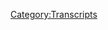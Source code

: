 {{DEFAULTSORT:
    #_TRANSCRIPT_0400:One Out Of Five Seems High
}}{{Transcript
    | title         = [[400: One Out Of Five Seems High]]
    | caption       = [https://knowledgefight.libsyn.com/knowledge-fight-one-out-of-five-seems-high Listen to this episode on Libsyn]
    | episodeNumber = [[400: One Out Of Five Seems High|400]]
    | length        = 01:16:51
}}

{{MessageBox
    | header     = Warning: Bot Generated Content
    | text       = This transcript was automatically generated by transcription software and likely contains many mistakes and misattributions. Please check the audio for definitive quotes, attribution, and context.
    | image      = N3yvass4myg91.webp
    | imagewidth = 50px
    | id         = warning
}}

{{TranscriptBlock
    | name      = Unknown Speaker
    | timestamp = 00:00:00.000
    | text      = N-n-n-n-n-knowledge fight.
}}

{{TranscriptBlock
    | name      = Unknown Speaker
    | timestamp = 00:00:13.000
    | text      = Dan and Jordan, I am sweating.
}}

{{TranscriptBlock
    | name      = Unknown Speaker
    | timestamp = 00:00:18.000
    | text      = Knowledgefight.com, it's time to pray.
}}

{{TranscriptBlock
    | name      = Unknown Speaker
    | timestamp = 00:00:21.000
    | text      = I have great respect for knowledgefight.
}}

{{TranscriptBlock
    | name      = Unknown Speaker
    | timestamp = 00:00:24.000
    | text      = I'm sick of them posing as if they're the good guys, saying,
}}

{{TranscriptBlock
    | name      = Unknown Speaker
    | timestamp = 00:00:27.000
    | text      = we are the bad guys, knowledgefight.
}}

{{TranscriptBlock
    | name      = Unknown Speaker
    | timestamp = 00:00:30.000
    | text      = Dan and Jordan, knowledgefight.
}}

{{TranscriptBlock
    | name      = Unknown Speaker
    | timestamp = 00:00:32.000
    | text      = Riddle her, riddle her, riddle her.
}}

{{TranscriptBlock
    | name      = Unknown Speaker
    | timestamp = 00:00:34.000
    | text      = I need, I need money.
}}

{{TranscriptBlock
    | name      = Unknown Speaker
    | timestamp = 00:00:36.000
    | text      = Riddle her, riddle her, riddle her.
}}

{{TranscriptBlock
    | name      = Unknown Speaker
    | timestamp = 00:00:39.000
    | text      = Andy and Kansas, Andy and Kansas.
}}

{{TranscriptBlock
    | name      = Unknown Speaker
    | timestamp = 00:00:42.000
    | text      = Stop it, Andy and Kansas, Andy and Kansas.
}}

{{TranscriptBlock
    | name      = Unknown Speaker
    | timestamp = 00:00:46.000
    | text      = It's time to pray.
}}

{{TranscriptBlock
    | name      = Unknown Speaker
    | timestamp = 00:00:47.000
    | text      = Andy and Kansas, you're on the air.
}}

{{TranscriptBlock
    | name      = Unknown Speaker
    | timestamp = 00:00:48.000
    | text      = Thanks for holding us.
}}

{{TranscriptBlock
    | name      = Unknown Speaker
    | timestamp = 00:00:49.000
    | text      = Hello Alex, I'm a first time caller.
}}

{{TranscriptBlock
    | name      = Unknown Speaker
    | timestamp = 00:00:51.000
    | text      = I'm a huge fan.
}}

{{TranscriptBlock
    | name      = Unknown Speaker
    | timestamp = 00:00:52.000
    | text      = I love your world.
}}

{{TranscriptBlock
    | name      = Unknown Speaker
    | timestamp = 00:00:53.000
    | text      = Knowledgefight.
}}

{{TranscriptBlock
    | name      = Unknown Speaker
    | timestamp = 00:00:54.000
    | text      = Knowledgefight.com.
}}

{{TranscriptBlock
    | name      = Unknown Speaker
    | timestamp = 00:00:57.000
    | text      = I love you.
}}

{{TranscriptBlock
    | name      = Unknown Speaker
    | timestamp = 00:00:59.000
    | text      = Hey everybody, welcome back to Knowledgefight, I'm Dan.
}}

{{TranscriptBlock
    | name      = Unknown Speaker
    | timestamp = 00:01:01.000
    | text      = I'm Jordan.
}}

{{TranscriptBlock
    | name      = Unknown Speaker
    | timestamp = 00:01:02.000
    | text      = We're a couple dudes, like to sit around, drink novelty beverages,
}}

{{TranscriptBlock
    | name      = Unknown Speaker
    | timestamp = 00:01:04.000
    | text      = and talk a little bit about Alex Jones.
}}

{{TranscriptBlock
    | name      = Unknown Speaker
    | timestamp = 00:01:06.000
    | text      = Indeed we are, Dan.
}}

{{TranscriptBlock
    | name      = Unknown Speaker
    | timestamp = 00:01:07.000
    | text      = Jordan.
}}

{{TranscriptBlock
    | name      = Unknown Speaker
    | timestamp = 00:01:08.000
    | text      = Dan!
}}

{{TranscriptBlock
    | name      = Unknown Speaker
    | timestamp = 00:01:09.000
    | text      = Jordan.
}}

{{TranscriptBlock
    | name      = Unknown Speaker
    | timestamp = 00:01:10.000
    | text      = How do you feel about steroids in baseball?
}}

{{TranscriptBlock
    | name      = Unknown Speaker
    | timestamp = 00:01:11.000
    | text      = Do you think they should be in the Hall of Fame?
}}

{{TranscriptBlock
    | name      = Unknown Speaker
    | timestamp = 00:01:13.000
    | text      = I don't know, I don't really have a strong position on that.
}}

{{TranscriptBlock
    | name      = Unknown Speaker
    | timestamp = 00:01:16.000
    | text      = I think on a human level, I don't like people using steroids in competition,
}}

{{TranscriptBlock
    | name      = Unknown Speaker
    | timestamp = 00:01:21.000
    | text      = but I also have no...
}}

{{TranscriptBlock
    | name      = Unknown Speaker
    | timestamp = 00:01:24.000
    | text      = You don't have a rooting interest in that.
}}

{{TranscriptBlock
    | name      = Unknown Speaker
    | timestamp = 00:01:25.000
    | text      = Not really.
}}

{{TranscriptBlock
    | name      = Unknown Speaker
    | timestamp = 00:01:26.000
    | text      = I think that's up to the people who are in charge of the Hall, let's say,
}}

{{TranscriptBlock
    | name      = Unknown Speaker
    | timestamp = 00:01:30.000
    | text      = or the MLB or whatever.
}}

{{TranscriptBlock
    | name      = Unknown Speaker
    | timestamp = 00:01:32.000
    | text      = If they want to allow people to juice, then go for it.
}}

{{TranscriptBlock
    | name      = Unknown Speaker
    | timestamp = 00:01:36.000
    | text      = I think it's bad.
}}

{{TranscriptBlock
    | name      = Unknown Speaker
    | timestamp = 00:01:37.000
    | text      = I think you'd end up with people...
}}

{{TranscriptBlock
    | name      = Unknown Speaker
    | timestamp = 00:01:39.000
    | text      = You'd end up with a lot of people really severely harmed by that.
}}

{{TranscriptBlock
    | name      = Unknown Speaker
    | timestamp = 00:01:42.000
    | text      = I think it's not a good thing to do, but if it's...
}}

{{TranscriptBlock
    | name      = Unknown Speaker
    | timestamp = 00:01:45.000
    | text      = Are you going to let them in the Hall or not?
}}

{{TranscriptBlock
    | name      = Unknown Speaker
    | timestamp = 00:01:47.000
    | text      = That's up to you guys.
}}

{{TranscriptBlock
    | name      = Unknown Speaker
    | timestamp = 00:01:48.000
    | text      = Ah, fair.
}}

{{TranscriptBlock
    | name      = Unknown Speaker
    | timestamp = 00:01:49.000
    | text      = How about the Astro sign stealing scandal?
}}

{{TranscriptBlock
    | name      = Unknown Speaker
    | timestamp = 00:01:50.000
    | text      = Are you paying attention to that?
}}

{{TranscriptBlock
    | name      = Unknown Speaker
    | timestamp = 00:01:51.000
    | text      = We talked about this already.
}}

{{TranscriptBlock
    | name      = Unknown Speaker
    | timestamp = 00:01:52.000
    | text      = Have we?
}}

{{TranscriptBlock
    | name      = Unknown Speaker
    | timestamp = 00:01:53.000
    | text      = Yeah, and my response was, I don't know anything about that.
}}

{{TranscriptBlock
    | name      = Unknown Speaker
    | timestamp = 00:01:55.000
    | text      = Oh, that's right.
}}

{{TranscriptBlock
    | name      = Unknown Speaker
    | timestamp = 00:01:56.000
    | text      = Well, it's continuing on.
}}

{{TranscriptBlock
    | name      = Unknown Speaker
    | timestamp = 00:01:57.000
    | text      = Is that right?
}}

{{TranscriptBlock
    | name      = Unknown Speaker
    | timestamp = 00:01:58.000
    | text      = It's never-ending.
}}

{{TranscriptBlock
    | name      = Unknown Speaker
    | timestamp = 00:01:59.000
    | text      = Is it gotten worse?
}}

{{TranscriptBlock
    | name      = Unknown Speaker
    | timestamp = 00:02:00.000
    | text      = Oh, yeah, yeah, yeah.
}}

{{TranscriptBlock
    | name      = Unknown Speaker
    | timestamp = 00:02:01.000
    | text      = More and more people are calling for the series to be taken away.
}}

{{TranscriptBlock
    | name      = Unknown Speaker
    | timestamp = 00:02:04.000
    | text      = Geez.
}}

{{TranscriptBlock
    | name      = Unknown Speaker
    | timestamp = 00:02:05.000
    | text      = Rob Manfred, the commissioner, is calling the trophy, which has his name on it,
}}

{{TranscriptBlock
    | name      = Unknown Speaker
    | timestamp = 00:02:10.000
    | text      = a little piece of metal.
}}

{{TranscriptBlock
    | name      = Unknown Speaker
    | timestamp = 00:02:12.000
    | text      = It's bad.
}}

{{TranscriptBlock
    | name      = Unknown Speaker
    | timestamp = 00:02:13.000
    | text      = Yeah, that does sound pretty shitty.
}}

{{TranscriptBlock
    | name      = Unknown Speaker
    | timestamp = 00:02:16.000
    | text      = I don't know, man.
}}

{{TranscriptBlock
    | name      = Unknown Speaker
    | timestamp = 00:02:17.000
    | text      = I don't really have any strong feelings about that.
}}

{{TranscriptBlock
    | name      = Unknown Speaker
    | timestamp = 00:02:19.000
    | text      = I'm torn because my sort of chaotic side is like, let them cheat.
}}

{{TranscriptBlock
    | name      = Unknown Speaker
    | timestamp = 00:02:23.000
    | text      = There is a part of it that's like, fuck sportsmanship.
}}

{{TranscriptBlock
    | name      = Unknown Speaker
    | timestamp = 00:02:29.000
    | text      = If you're crafty enough to get away with cheating, go for it.
}}

{{TranscriptBlock
    | name      = Unknown Speaker
    | timestamp = 00:02:32.000
    | text      = But then the other part of me knows that that's no way for...
}}

{{TranscriptBlock
    | name      = Unknown Speaker
    | timestamp = 00:02:35.000
    | text      = It sets a bad precedent.
}}

{{TranscriptBlock
    | name      = Unknown Speaker
    | timestamp = 00:02:36.000
    | text      = Like the cyclists with motors on their bikes for the Tour de France?
}}

{{TranscriptBlock
    | name      = Unknown Speaker
    | timestamp = 00:02:40.000
    | text      = That would probably...
}}

{{TranscriptBlock
    | name      = Unknown Speaker
    | timestamp = 00:02:41.000
    | text      = That might be too far.
}}

{{TranscriptBlock
    | name      = Unknown Speaker
    | timestamp = 00:02:42.000
    | text      = That does have a very serious effect on the purity of the turf, as they say.
}}

{{TranscriptBlock
    | name      = Unknown Speaker
    | timestamp = 00:02:47.000
    | text      = So yeah, I don't know. I think if it were up to me, if I were in charge...
}}

{{TranscriptBlock
    | name      = Unknown Speaker
    | timestamp = 00:02:51.000
    | text      = Yes, that's a good question.
}}

{{TranscriptBlock
    | name      = Unknown Speaker
    | timestamp = 00:02:52.000
    | text      = I would not allow it.
}}

{{TranscriptBlock
    | name      = Unknown Speaker
    | timestamp = 00:02:54.000
    | text      = You wouldn't allow it.
}}

{{TranscriptBlock
    | name      = Unknown Speaker
    | timestamp = 00:02:55.000
    | text      = But I will never be in that position where I'll have any impact on that.
}}

{{TranscriptBlock
    | name      = Unknown Speaker
    | timestamp = 00:02:59.000
    | text      = Fair, fair.
}}

{{TranscriptBlock
    | name      = Unknown Speaker
    | timestamp = 00:03:00.000
    | text      = So I don't really have a strong feeling.
}}

{{TranscriptBlock
    | name      = Unknown Speaker
    | timestamp = 00:03:01.000
    | text      = Cut to the world being stranger than 30 years and you're the commissioner of MLB.
}}

{{TranscriptBlock
    | name      = Unknown Speaker
    | timestamp = 00:03:04.000
    | text      = That makes sense.
}}

{{TranscriptBlock
    | name      = Unknown Speaker
    | timestamp = 00:03:05.000
    | text      = Yeah, that would be insane.
}}

{{TranscriptBlock
    | name      = Unknown Speaker
    | timestamp = 00:03:06.000
    | text      = Yeah, why not?
}}

{{TranscriptBlock
    | name      = Unknown Speaker
    | timestamp = 00:03:07.000
    | text      = I could see it happening.
}}

{{TranscriptBlock
    | name      = Unknown Speaker
    | timestamp = 00:03:09.000
    | text      = Give me a plausible series of events that would lead to you there.
}}

{{TranscriptBlock
    | name      = Unknown Speaker
    | timestamp = 00:03:12.000
    | text      = I apply on LinkedIn.
}}

{{TranscriptBlock
    | name      = Unknown Speaker
    | timestamp = 00:03:15.000
    | text      = Gotcha, gotcha.
}}

{{TranscriptBlock
    | name      = Unknown Speaker
    | timestamp = 00:03:16.000
    | text      = Gotcha.
}}

{{TranscriptBlock
    | name      = Unknown Speaker
    | timestamp = 00:03:17.000
    | text      = Absolutely.
}}

{{TranscriptBlock
    | name      = Unknown Speaker
    | timestamp = 00:03:18.000
    | text      = Monster.com, is that still around?
}}

{{TranscriptBlock
    | name      = Unknown Speaker
    | timestamp = 00:03:20.000
    | text      = ZipRecruiter, I think.
}}

{{TranscriptBlock
    | name      = Unknown Speaker
    | timestamp = 00:03:21.000
    | text      = Oh, that's the new one?
}}

{{TranscriptBlock
    | name      = Unknown Speaker
    | timestamp = 00:03:22.000
    | text      = I think they're looking for ZipRecruiter, yeah.
}}

{{TranscriptBlock
    | name      = Unknown Speaker
    | timestamp = 00:03:23.000
    | text      = No, probably won't happen.
}}

{{TranscriptBlock
    | name      = Unknown Speaker
    | timestamp = 00:03:24.000
    | text      = I do not know much about this stuff, but Jordan, I do know a lot about Alex Jones.
}}

{{TranscriptBlock
    | name      = Unknown Speaker
    | timestamp = 00:03:28.000
    | text      = Oh, and I know a lot about the former and nothing about the latter.
}}

{{TranscriptBlock
    | name      = Unknown Speaker
    | timestamp = 00:03:31.000
    | text      = Right.
}}

{{TranscriptBlock
    | name      = Unknown Speaker
    | timestamp = 00:03:32.000
    | text      = So today, Jordan, what I thought we would do here on this here Wednesday episode is
}}

{{TranscriptBlock
    | name      = Unknown Speaker
    | timestamp = 00:03:36.000
    | text      = I think that our last episode was a little too much.
}}

{{TranscriptBlock
    | name      = Unknown Speaker
    | timestamp = 00:03:38.000
    | text      = A little too murder heavy.
}}

{{TranscriptBlock
    | name      = Unknown Speaker
    | timestamp = 00:03:40.000
    | text      = A little murder-y?
}}

{{TranscriptBlock
    | name      = Unknown Speaker
    | timestamp = 00:03:41.000
    | text      = A lot of murder.
}}

{{TranscriptBlock
    | name      = Unknown Speaker
    | timestamp = 00:03:42.000
    | text      = A lot of Alex calling for that Cambridge professor to kill herself.
}}

{{TranscriptBlock
    | name      = Unknown Speaker
    | timestamp = 00:03:48.000
    | text      = Yeah, he needs to go on timeout.
}}

{{TranscriptBlock
    | name      = Unknown Speaker
    | timestamp = 00:03:50.000
    | text      = We've kind of turned into a preemptive true crime podcast.
}}

{{TranscriptBlock
    | name      = Unknown Speaker
    | timestamp = 00:03:54.000
    | text      = It doesn't feel that way.
}}

{{TranscriptBlock
    | name      = Unknown Speaker
    | timestamp = 00:03:55.000
    | text      = We're watching true crime happen.
}}

{{TranscriptBlock
    | name      = Unknown Speaker
    | timestamp = 00:03:57.000
    | text      = Yeah, and you know, the present day has so much stuff going on in it that you feel like
}}

{{TranscriptBlock
    | name      = Unknown Speaker
    | timestamp = 00:04:02.000
    | text      = it's really felt like you need to keep up with what Alex is doing.
}}

{{TranscriptBlock
    | name      = Unknown Speaker
    | timestamp = 00:04:04.000
    | text      = And I still do believe that, but I need to put him in timeout.
}}

{{TranscriptBlock
    | name      = Unknown Speaker
    | timestamp = 00:04:07.000
    | text      = Yes, please.
}}

{{TranscriptBlock
    | name      = Unknown Speaker
    | timestamp = 00:04:08.000
    | text      = So we needed to take, we need to take an excursion off into something completely different.
}}

{{TranscriptBlock
    | name      = Unknown Speaker
    | timestamp = 00:04:11.000
    | text      = Good.
}}

{{TranscriptBlock
    | name      = Unknown Speaker
    | timestamp = 00:04:12.000
    | text      = And you know, it could have been, you know, could have been a Bill Cooper episode, but
}}

{{TranscriptBlock
    | name      = Unknown Speaker
    | timestamp = 00:04:16.000
    | text      = I almost feel like that's too close.
}}

{{TranscriptBlock
    | name      = Unknown Speaker
    | timestamp = 00:04:18.000
    | text      = I'm waiting for you to be like, and John Wayne Gacy was on Bill Cooper's show.
}}

{{TranscriptBlock
    | name      = Unknown Speaker
    | timestamp = 00:04:22.000
    | text      = So let's talk about that.
}}

{{TranscriptBlock
    | name      = Unknown Speaker
    | timestamp = 00:04:23.000
    | text      = No, no, no.
}}

{{TranscriptBlock
    | name      = Unknown Speaker
    | timestamp = 00:04:24.000
    | text      = That seems too close.
}}

{{TranscriptBlock
    | name      = Unknown Speaker
    | timestamp = 00:04:25.000
    | text      = Yeah.
}}

{{TranscriptBlock
    | name      = Unknown Speaker
    | timestamp = 00:04:26.000
    | text      = So I wanted to even go far afield of that.
}}

{{TranscriptBlock
    | name      = Unknown Speaker
    | timestamp = 00:04:28.000
    | text      = And so I've got some, something fun, I think.
}}

{{TranscriptBlock
    | name      = Unknown Speaker
    | timestamp = 00:04:31.000
    | text      = Good.
}}

{{TranscriptBlock
    | name      = Unknown Speaker
    | timestamp = 00:04:32.000
    | text      = To go over.
}}

{{TranscriptBlock
    | name      = Unknown Speaker
    | timestamp = 00:04:33.000
    | text      = But before we get down to that, Jordan, we got to take a moment to say thank you to some
}}

{{TranscriptBlock
    | name      = Unknown Speaker
    | timestamp = 00:04:35.000
    | text      = folks who have signed up and are supporting the show.
}}

{{TranscriptBlock
    | name      = Unknown Speaker
    | timestamp = 00:04:37.000
    | text      = So first, Abby, thank you so much.
}}

{{TranscriptBlock
    | name      = Unknown Speaker
    | timestamp = 00:04:38.000
    | text      = You are now a policy wonk.
}}

{{TranscriptBlock
    | name      = Unknown Speaker
    | timestamp = 00:04:39.000
    | text      = I'm a policy wonk.
}}

{{TranscriptBlock
    | name      = Unknown Speaker
    | timestamp = 00:04:40.000
    | text      = I'm a policy wonk.
}}

{{TranscriptBlock
    | name      = Unknown Speaker
    | timestamp = 00:04:41.000
    | text      = Thank you, Abby.
}}

{{TranscriptBlock
    | name      = Unknown Speaker
    | timestamp = 00:04:42.000
    | text      = Next, John, thank you so much.
}}

{{TranscriptBlock
    | name      = Unknown Speaker
    | timestamp = 00:04:43.000
    | text      = You're now a policy wonk.
}}

{{TranscriptBlock
    | name      = Unknown Speaker
    | timestamp = 00:04:44.000
    | text      = I'm a policy wonk.
}}

{{TranscriptBlock
    | name      = Unknown Speaker
    | timestamp = 00:04:45.000
    | text      = Thank you John.
}}

{{TranscriptBlock
    | name      = Unknown Speaker
    | timestamp = 00:04:46.000
    | text      = Thank you John.
}}

{{TranscriptBlock
    | name      = Unknown Speaker
    | timestamp = 00:04:47.000
    | text      = Next, Heather, thank you so much.
}}

{{TranscriptBlock
    | name      = Unknown Speaker
    | timestamp = 00:04:48.000
    | text      = You are now a policy wonk.
}}

{{TranscriptBlock
    | name      = Unknown Speaker
    | timestamp = 00:04:49.000
    | text      = I'm a policy wonk.
}}

{{TranscriptBlock
    | name      = Unknown Speaker
    | timestamp = 00:04:50.000
    | text      = Thanks Heather.
}}

{{TranscriptBlock
    | name      = Unknown Speaker
    | timestamp = 00:04:51.000
    | text      = Thank you Heather.
}}

{{TranscriptBlock
    | name      = Unknown Speaker
    | timestamp = 00:04:52.000
    | text      = Next, Cynthia.
}}

{{TranscriptBlock
    | name      = Unknown Speaker
    | timestamp = 00:04:53.000
    | text      = Thank you so much.
}}

{{TranscriptBlock
    | name      = Unknown Speaker
    | timestamp = 00:04:54.000
    | text      = You're now a policy wonk.
}}

{{TranscriptBlock
    | name      = Unknown Speaker
    | timestamp = 00:04:55.000
    | text      = I'm a policy wonk.
}}

{{TranscriptBlock
    | name      = Unknown Speaker
    | timestamp = 00:04:55.959
    | text      = Thank you Cynthia.
}}

{{TranscriptBlock
    | name      = Unknown Speaker
    | timestamp = 00:04:56.959
    | text      = Thank you Cynthia.
}}

{{TranscriptBlock
    | name      = Unknown Speaker
    | timestamp = 00:04:57.959
    | text      = Next, Eve Vokative, thank you so much.
}}

{{TranscriptBlock
    | name      = Unknown Speaker
    | timestamp = 00:04:59.959
    | text      = You are now a policy wonk.
}}

{{TranscriptBlock
    | name      = Unknown Speaker
    | timestamp = 00:05:01.759
    | text      = I'm a policy wonk.
}}

{{TranscriptBlock
    | name      = Unknown Speaker
    | timestamp = 00:05:04.759
    | text      = Thank you very much.
}}

{{TranscriptBlock
    | name      = Unknown Speaker
    | timestamp = 00:05:05.759
    | text      = Eve Vokative.
}}

{{TranscriptBlock
    | name      = Unknown Speaker
    | timestamp = 00:05:06.759
    | text      = Yeah then Hal, thank you so much.
}}

{{TranscriptBlock
    | name      = Unknown Speaker
    | timestamp = 00:05:07.759
    | text      = You are now a policy wonk.
}}

{{TranscriptBlock
    | name      = Unknown Speaker
    | timestamp = 00:05:08.759
    | text      = nonprofit.
}}

{{TranscriptBlock
    | name      = Unknown Speaker
    | timestamp = 00:05:09.759
    | text      = Okay. And then finally I'd like to say thank you to a couple people donated on an elevated level
}}

{{TranscriptBlock
    | name      = Unknown Speaker
    | timestamp = 00:05:13.360
    | text      = and we appreciate that very much. So John with no H, P, John P, you are now a technocrat. And Jeffrey,
}}

{{TranscriptBlock
    | name      = Unknown Speaker
    | timestamp = 00:05:20.399
    | text      = thank you so much. You are now a technocrat. I'm a policy wonk. Crikey, mate. That's fantastic.
}}

{{TranscriptBlock
    | name      = Unknown Speaker
    | timestamp = 00:05:25.759
    | text      = Have yourself a brew. How's your 401k doing, bro? We got to go full tilt boogie on this Watson,
}}

{{TranscriptBlock
    | name      = Unknown Speaker
    | timestamp = 00:05:30.879
    | text      = all right? Let's just get down to business. We ain't making that money off that heroin.
}}

{{TranscriptBlock
    | name      = Unknown Speaker
    | timestamp = 00:05:34.639
    | text      = Why are you pimped so good? My neck is freakishly large. I declare info war on you.
}}

{{TranscriptBlock
    | name      = Unknown Speaker
    | timestamp = 00:05:40.959
    | text      = Thank you so much, John P. And thank you so much, Jeffrey.
}}

{{TranscriptBlock
    | name      = Unknown Speaker
    | timestamp = 00:05:43.600
    | text      = Yes. Thank you very much to the both of you. And also thank you to Hal. I forgot to say thank you.
}}

{{TranscriptBlock
    | name      = Unknown Speaker
    | timestamp = 00:05:47.519
    | text      = Oh yeah. Very rude of you.
}}

{{TranscriptBlock
    | name      = Unknown Speaker
    | timestamp = 00:05:48.720
    | text      = Yeah. It was very rude.
}}

{{TranscriptBlock
    | name      = Unknown Speaker
    | timestamp = 00:05:50.319
    | text      = If you're out there listening, you're thinking, hey, I enjoy the show. I'd like to support these
}}

{{TranscriptBlock
    | name      = Unknown Speaker
    | timestamp = 00:05:52.800
    | text      = jets too. You can do that by going to our website, knowledgefight.com. There's a button there that
}}

{{TranscriptBlock
    | name      = Unknown Speaker
    | timestamp = 00:05:56.319
    | text      = says sports show. You can click it and thank you. It would be lovely. So Jordan, back in 2017.
}}

{{TranscriptBlock
    | name      = Unknown Speaker
    | timestamp = 00:06:01.920
    | text      = Yes. When we were young. Well, you know, that's when we, I mean,
}}

{{TranscriptBlock
    | name      = Unknown Speaker
    | timestamp = 00:06:06.319
    | text      = we started the podcast in January of 2017. And then a little ways down the road,
}}

{{TranscriptBlock
    | name      = Unknown Speaker
    | timestamp = 00:06:12.079
    | text      = we started doing project Camelot episodes because I wanted to tell you about the wonderful world of
}}

{{TranscriptBlock
    | name      = Unknown Speaker
    | timestamp = 00:06:17.199
    | text      = wacky space. It was a wonderful, wonderful world for a short period of time. Along the way,
}}

{{TranscriptBlock
    | name      = Unknown Speaker
    | timestamp = 00:06:24.079
    | text      = it has become less fun. It has become less fun.
}}

{{TranscriptBlock
    | name      = Unknown Speaker
    | timestamp = 00:06:27.839
    | text      = As we learn more things about the sorts of people that hang around that get interviewed
}}

{{TranscriptBlock
    | name      = Unknown Speaker
    | timestamp = 00:06:33.920
    | text      = by Carrie Cassidy and some of the opinions that Carrie may herself hold.
}}

{{TranscriptBlock
    | name      = Unknown Speaker
    | timestamp = 00:06:38.160
    | text      = Yeah. Scratch a scammer. And it turns out they hate Jews. It's really weird.
}}

{{TranscriptBlock
    | name      = Unknown Speaker
    | timestamp = 00:06:43.920
    | text      = And maybe not hate, but have weird feelings about, and maybe hate, I don't know. So
}}

{{TranscriptBlock
    | name      = Unknown Speaker
    | timestamp = 00:06:51.519
    | text      = it became less fun. And it's just this, it's become a thing where I want to do more space
}}

{{TranscriptBlock
    | name      = Unknown Speaker
    | timestamp = 00:06:56.480
    | text      = weirdo episodes and project Camelot, but also it really, it only makes sense really when
}}

{{TranscriptBlock
    | name      = Unknown Speaker
    | timestamp = 00:07:00.959
    | text      = Mark Richards comes around, who is a guy who's a murderer and a true crime podcast.
}}

{{TranscriptBlock
    | name      = Unknown Speaker
    | timestamp = 00:07:08.000
    | text      = He is a space captain who has a, uh, a living spaceship Minerva that flies around with and
}}

{{TranscriptBlock
    | name      = Unknown Speaker
    | timestamp = 00:07:16.319
    | text      = Raptors will kill you for chocolate. Occasionally occasionally as a Lieutenant cellmate.
}}

{{TranscriptBlock
    | name      = Unknown Speaker
    | timestamp = 00:07:21.920
    | text      = Yes, but he's never mentioned again, brought up once and then disappeared.
}}

{{TranscriptBlock
    | name      = Unknown Speaker
    | timestamp = 00:07:26.560
    | text      = So I was thinking about it and like when we started this, it was in 2017. Also,
}}

{{TranscriptBlock
    | name      = Unknown Speaker
    | timestamp = 00:07:31.759
    | text      = it was when we first had our project Camelot thing and it was not a Mark Richards episode.
}}

{{TranscriptBlock
    | name      = Unknown Speaker
    | timestamp = 00:07:36.240
    | text      = That was our second episode. The first one was about Randy Kramer, who was a super soldier,
}}

{{TranscriptBlock
    | name      = Unknown Speaker
    | timestamp = 00:07:41.839
    | text      = allegedly who has access to holographic med beds that will regenerate you and what have you. And I
}}

{{TranscriptBlock
    | name      = Unknown Speaker
    | timestamp = 00:07:48.959
    | text      = started to think about it as like, why did we do that? It couldn't have just been that I thought
}}

{{TranscriptBlock
    | name      = Unknown Speaker
    | timestamp = 00:07:54.879
    | text      = something was weird about space and I wanted to tell you about it, even though, you know,
}}

{{TranscriptBlock
    | name      = Unknown Speaker
    | timestamp = 00:07:59.360
    | text      = there is some element that wasn't what precipitated that. That wasn't what prompted it.
}}

{{TranscriptBlock
    | name      = Unknown Speaker
    | timestamp = 00:08:04.399
    | text      = What was it? What was Randy Kramer in specific therefore?
}}

{{TranscriptBlock
    | name      = Unknown Speaker
    | timestamp = 00:08:07.279
    | text      = Well, here, here's what I want to tell you. I remembered that the reason that we did that
}}

{{TranscriptBlock
    | name      = Unknown Speaker
    | timestamp = 00:08:13.920
    | text      = episode in the first place was that Alex Jones had an interview with a guy named Robert David Steel,
}}

{{TranscriptBlock
    | name      = Unknown Speaker
    | timestamp = 00:08:20.079
    | text      = who had come on his show and said that kids are being kidnapped and taken to Mars bases.
}}

{{TranscriptBlock
    | name      = Unknown Speaker
    | timestamp = 00:08:25.199
    | text      = Yes, that's true. And he caused a severe backlash for Alex of everyone being like,
}}

{{TranscriptBlock
    | name      = Unknown Speaker
    | timestamp = 00:08:29.439
    | text      = you think there's bars bases. I never said that. So here is that clip from Alex's show back in
}}

{{TranscriptBlock
    | name      = Unknown Speaker
    | timestamp = 00:08:35.600
    | text      = 2017, where Robert David Steel came on and was talking about how kids are being kidnapped and
}}

{{TranscriptBlock
    | name      = Unknown Speaker
    | timestamp = 00:08:40.879
    | text      = taken to space. Let me see what Robert David Steel has to say. Go ahead. No, I agree with that. And
}}

{{TranscriptBlock
    | name      = Unknown Speaker
    | timestamp = 00:08:45.840
    | text      = let me just point out, let me just point out that pedophilia does not stop with sodomizing children.
}}

{{TranscriptBlock
    | name      = Unknown Speaker
    | timestamp = 00:08:51.279
    | text      = It goes straight into terrorizing them to adrenalize their blood and then murdering them.
}}

{{TranscriptBlock
    | name      = Unknown Speaker
    | timestamp = 00:08:57.279
    | text      = It also includes murdering them so that they can have their bone marrow harvested as well as body
}}

{{TranscriptBlock
    | name      = Unknown Speaker
    | timestamp = 00:09:04.080
    | text      = parts. Pedophilia is much bigger. This is the original growth hormone. Yes, yes. It's an
}}

{{TranscriptBlock
    | name      = Unknown Speaker
    | timestamp = 00:09:11.200
    | text      = anti-aging thing. And this may strike your listeners as way out, but we actually believe
}}

{{TranscriptBlock
    | name      = Unknown Speaker
    | timestamp = 00:09:17.600
    | text      = that there is a colony on Mars that is populated by children who were kidnapped and sent into space
}}

{{TranscriptBlock
    | name      = Unknown Speaker
    | timestamp = 00:09:24.960
    | text      = on a 20-year ride. So that once they get to Mars, they have no alternative but to be slaves on the
}}

{{TranscriptBlock
    | name      = Unknown Speaker
    | timestamp = 00:09:31.200
    | text      = Mars colony. There's all kinds of... He's right. Look, I know 90% of the NASA missions are secret,
}}

{{TranscriptBlock
    | name      = Unknown Speaker
    | timestamp = 00:09:37.279
    | text      = and I've been told by high-level NASA engineers that you have no idea. There's so much stuff
}}

{{TranscriptBlock
    | name      = Unknown Speaker
    | timestamp = 00:09:41.440
    | text      = going on. But then it goes off into all that. I mean, that's the kind of thing the media jumps on.
}}

{{TranscriptBlock
    | name      = Unknown Speaker
    | timestamp = 00:09:45.120
    | text      = But I know this. We see a bunch of mechanical wreckage on Mars, and people say, oh, look,
}}

{{TranscriptBlock
    | name      = Unknown Speaker
    | timestamp = 00:09:51.200
    | text      = it looks like mechanics. They go, oh, you're a conspiracy theorist. Clearly, they don't want us
}}

{{TranscriptBlock
    | name      = Unknown Speaker
    | timestamp = 00:09:55.120
    | text      = looking into what's happening. Every time probes go over, they turn them off. Alex, you're one of
}}

{{TranscriptBlock
    | name      = Unknown Speaker
    | timestamp = 00:09:59.600
    | text      = the most original guys on the air. And you asked, what should you do? I think you should be the
}}

{{TranscriptBlock
    | name      = Unknown Speaker
    | timestamp = 00:10:04.559
    | text      = truth channel in America. So there was a real lack of any kind of pushing back or anything,
}}

{{TranscriptBlock
    | name      = Unknown Speaker
    | timestamp = 00:10:13.759
    | text      = Alex. It was like, hey, man, look, often these theories go into this sort of thing. But hey,
}}

{{TranscriptBlock
    | name      = Unknown Speaker
    | timestamp = 00:10:19.519
    | text      = man, everything's secret, and they're doing crazy shit. Who knows? 90% of NASA's missions are
}}

{{TranscriptBlock
    | name      = Unknown Speaker
    | timestamp = 00:10:24.159
    | text      = secret. Right, right. So what Alex's response was to Robert David Steele saying that the kids are
}}

{{TranscriptBlock
    | name      = Unknown Speaker
    | timestamp = 00:10:28.879
    | text      = being kidnapped and taken to Mars bases was like, maybe. Yep. Why not? It wasn't like show your
}}

{{TranscriptBlock
    | name      = Unknown Speaker
    | timestamp = 00:10:35.039
    | text      = work. So Alex deserved all of the criticism that he got for that. And that is what precipitated us
}}

{{TranscriptBlock
    | name      = Unknown Speaker
    | timestamp = 00:10:40.960
    | text      = to go down the road of looking at project Camelot to begin with. Yes. Now, recently Carrie got
}}

{{TranscriptBlock
    | name      = Unknown Speaker
    | timestamp = 00:10:47.519
    | text      = interviewed by Robert David Steele within the last week or two, I believe. Oh, shit. Yeah,
}}

{{TranscriptBlock
    | name      = Unknown Speaker
    | timestamp = 00:10:52.720
    | text      = it was pretty recent. And so I decided why not? If we have this lack of joy in going through these
}}

{{TranscriptBlock
    | name      = Unknown Speaker
    | timestamp = 00:10:59.279
    | text      = project Camelot episodes, why not see if we can recapture some of the magic by going back to the
}}

{{TranscriptBlock
    | name      = Unknown Speaker
    | timestamp = 00:11:04.399
    | text      = beginning? Let's flip it around. Right. Absolutely. To move forward, you must go back. Yeah, yeah,
}}

{{TranscriptBlock
    | name      = Unknown Speaker
    | timestamp = 00:11:09.519
    | text      = yeah, absolutely. Start at the beginning. Yeah. So anyway, Robert David Steele has his own YouTube
}}

{{TranscriptBlock
    | name      = Unknown Speaker
    | timestamp = 00:11:15.600
    | text      = channel that he's putting up videos on and spoiler alert, the interview that he did after this one,
}}

{{TranscriptBlock
    | name      = Unknown Speaker
    | timestamp = 00:11:20.720
    | text      = the most recent interview, uh, when I just checked was with, uh, Jim Fetzer. Okay. Hey,
}}

{{TranscriptBlock
    | name      = Unknown Speaker
    | timestamp = 00:11:28.639
    | text      = wrote the book. No one died at Sandy hook, right? He just lost the lawsuit over, right? Yeah. So he
}}

{{TranscriptBlock
    | name      = Unknown Speaker
    | timestamp = 00:11:33.200
    | text      = has some pretty good ability to pick out the guests. We can't all be heroes, dude. So I wanted
}}

{{TranscriptBlock
    | name      = Unknown Speaker
    | timestamp = 00:11:37.919
    | text      = to go over this and there's gonna, you know, there's some stuff that might be a little bit meh,
}}

{{TranscriptBlock
    | name      = Unknown Speaker
    | timestamp = 00:11:41.440
    | text      = but there's a couple of things in here that I found to be like, this is what I'm looking for.
}}

{{TranscriptBlock
    | name      = Unknown Speaker
    | timestamp = 00:11:46.399
    | text      = This is the project Camelot stuff that I've been missing. So, uh, we'll get to that as we go along,
}}

{{TranscriptBlock
    | name      = Unknown Speaker
    | timestamp = 00:11:52.320
    | text      = but Robert David Steele opens this up by, uh, uh, just giving Carrie a glowing intro.
}}

{{TranscriptBlock
    | name      = Unknown Speaker
    | timestamp = 00:11:58.240
    | text      = Carrie Cassidy, several years ago, I started reading in the extraterrestrial paranormal,
}}

{{TranscriptBlock
    | name      = Unknown Speaker
    | timestamp = 00:12:04.879
    | text      = um, nonfiction, uh, domain. And I also started researching online and project Camelot
}}

{{TranscriptBlock
    | name      = Unknown Speaker
    | timestamp = 00:12:13.039
    | text      = immediately popped up as one of the top websites in the world. And I remember getting in touch
}}

{{TranscriptBlock
    | name      = Unknown Speaker
    | timestamp = 00:12:18.720
    | text      = with you. And I remember us having conversations over time. I've been just tremendously impressed
}}

{{TranscriptBlock
    | name      = Unknown Speaker
    | timestamp = 00:12:23.759
    | text      = by, by what you have accomplished and what you're trying to communicate to people.
}}

{{TranscriptBlock
    | name      = Unknown Speaker
    | timestamp = 00:12:28.320
    | text      = So please tell us a little bit about just how you got started very, very briefly,
}}

{{TranscriptBlock
    | name      = Unknown Speaker
    | timestamp = 00:12:32.960
    | text      = and then talk about some of your classics that are available on your website today.
}}

{{TranscriptBlock
    | name      = Unknown Speaker
    | timestamp = 00:12:37.200
    | text      = Some of the classics. People have introduced Mandela with less glowing reviews.
}}

{{TranscriptBlock
    | name      = Unknown Speaker
    | timestamp = 00:12:44.639
    | text      = I bet Robert David Steele would. This guy's a communist. That's fair. That's fair.
}}

{{TranscriptBlock
    | name      = Unknown Speaker
    | timestamp = 00:12:52.159
    | text      = God, classics like Mark Richards is, uh, 13 or so. 13? No, probably 11. Oh, man. But he's been
}}

{{TranscriptBlock
    | name      = Unknown Speaker
    | timestamp = 00:12:58.320
    | text      = interviewed a lot. Eddie Page being a racist alien. That's classic. Yeah. Yeah. Yeah. That
}}

{{TranscriptBlock
    | name      = Unknown Speaker
    | timestamp = 00:13:03.360
    | text      = one's in the top five guy with telescope classics. So anyway, Gary gets into talking about some of
}}

{{TranscriptBlock
    | name      = Unknown Speaker
    | timestamp = 00:13:12.080
    | text      = the big hits, uh, from the past. And, uh, you know, I have some thoughts about a couple of them.
}}

{{TranscriptBlock
    | name      = Unknown Speaker
    | timestamp = 00:13:16.879
    | text      = We were very lucky. And in other words, we not only were approached by top witnesses and,
}}

{{TranscriptBlock
    | name      = Unknown Speaker
    | timestamp = 00:13:22.399
    | text      = and people of that nature, but we also, uh, went seeking the very top people. And for some reason,
}}

{{TranscriptBlock
    | name      = Unknown Speaker
    | timestamp = 00:13:30.399
    | text      = uh, we were able to get through to them quickly and easily. And in the first year,
}}

{{TranscriptBlock
    | name      = Unknown Speaker
    | timestamp = 00:13:35.679
    | text      = we must've talked to some of the best people that ever have come out on this topic or
}}

{{TranscriptBlock
    | name      = Unknown Speaker
    | timestamp = 00:13:43.120
    | text      = people who said that they were the best sources on this topic. It's, it's kind of indistinguishable
}}

{{TranscriptBlock
    | name      = Unknown Speaker
    | timestamp = 00:13:49.120
    | text      = at a certain point. You got at some point, you got to give people your trust and you got to open
}}

{{TranscriptBlock
    | name      = Unknown Speaker
    | timestamp = 00:13:54.320
    | text      = yourself up to trusting people. I agree with you in theory, but this isn't going to be the time.
}}

{{TranscriptBlock
    | name      = Unknown Speaker
    | timestamp = 00:13:59.120
    | text      = Okay. So we get into some specifics and one of them is a name that we haven't talked about,
}}

{{TranscriptBlock
    | name      = Unknown Speaker
    | timestamp = 00:14:03.440
    | text      = but actually it's someone with a fairly interesting, uh, bit of backstory.
}}

{{TranscriptBlock
    | name      = Unknown Speaker
    | timestamp = 00:14:07.440
    | text      = We've got a, a very long segment, uh, segmented interview with myself, my former partner,
}}

{{TranscriptBlock
    | name      = Unknown Speaker
    | timestamp = 00:14:14.159
    | text      = Bill Ryan and David Wilcock, all interviewing one person, uh, Dr. Pete Peterson, who has since
}}

{{TranscriptBlock
    | name      = Unknown Speaker
    | timestamp = 00:14:20.000
    | text      = passed away, uh, as of about a year ago, but he was a sort of a doctor strange love, uh,
}}

{{TranscriptBlock
    | name      = Unknown Speaker
    | timestamp = 00:14:27.200
    | text      = in the secret space program and very instrumental, uh, behind the scenes also involved in the
}}

{{TranscriptBlock
    | name      = Unknown Speaker
    | timestamp = 00:14:33.440
    | text      = creation of what you call super soldiers today. So those are a few, uh, captain Mark Richards
}}

{{TranscriptBlock
    | name      = Unknown Speaker
    | timestamp = 00:14:39.519
    | text      = came much later in our Camelot history, but, uh, he's also one of the top witnesses.
}}

{{TranscriptBlock
    | name      = Unknown Speaker
    | timestamp = 00:14:46.080
    | text      = Sure. He is. So he was a doctor stranger. So Dr. Pete Peterson was also a Nazi.
}}

{{TranscriptBlock
    | name      = Unknown Speaker
    | timestamp = 00:14:50.799
    | text      = Please define your terms. You can't just call someone a doctor.
}}

{{TranscriptBlock
    | name      = Unknown Speaker
    | timestamp = 00:14:54.240
    | text      = Strange. He's a Nazi, right? I don't know. Oh man. So Pete Peterson is a bit of an old school name
}}

{{TranscriptBlock
    | name      = Unknown Speaker
    | timestamp = 00:15:00.480
    | text      = in the paranormal conspiracy type worlds. He, uh, not super old school, but, but I mean,
}}

{{TranscriptBlock
    | name      = Unknown Speaker
    | timestamp = 00:15:05.600
    | text      = we're in 2020 now, so it's a ways back, right? You know, I think his initial, like the project
}}

{{TranscriptBlock
    | name      = Unknown Speaker
    | timestamp = 00:15:10.559
    | text      = Camelot interview was like 2009 or something. So, you know, it's a decade old. I'm going to call
}}

{{TranscriptBlock
    | name      = Unknown Speaker
    | timestamp = 00:15:14.960
    | text      = that old school old enough. Maybe not 1950s, 1970s alien guy. But anyway, he's made a whole ton of
}}

{{TranscriptBlock
    | name      = Unknown Speaker
    | timestamp = 00:15:23.120
    | text      = claims over the course of his career. A bit of it having to do with his alleged former employment,
}}

{{TranscriptBlock
    | name      = Unknown Speaker
    | timestamp = 00:15:27.759
    | text      = when he was a reverse engineering alien technology. Sure. Interestingly, I was looking
}}

{{TranscriptBlock
    | name      = Unknown Speaker
    | timestamp = 00:15:33.200
    | text      = into him a little bit and I was able to find a message board thread from September, 2017 on
}}

{{TranscriptBlock
    | name      = Unknown Speaker
    | timestamp = 00:15:37.600
    | text      = project Avalon, which is the website that carries former partner, bill Ryan. Uh, he's been running
}}

{{TranscriptBlock
    | name      = Unknown Speaker
    | timestamp = 00:15:42.960
    | text      = since he made a split with Camelot. Okay. So they just, they, now they're just two different
}}

{{TranscriptBlock
    | name      = Unknown Speaker
    | timestamp = 00:15:47.279
    | text      = projects. Yes. Okay. Parted ways. He might've been running project Avalon prior to that too,
}}

{{TranscriptBlock
    | name      = Unknown Speaker
    | timestamp = 00:15:52.240
    | text      = but it's like his, uh, right, right, right. Gotcha. And I'll be honest, I don't know a
}}

{{TranscriptBlock
    | name      = Unknown Speaker
    | timestamp = 00:15:56.399
    | text      = fucking ton about bill Ryan. I've tried to watch some of the interviews that he does.
}}

{{TranscriptBlock
    | name      = Unknown Speaker
    | timestamp = 00:16:00.159
    | text      = I find them incredibly boring. Um, like most of this stuff is quite honestly. Um, but there are
}}

{{TranscriptBlock
    | name      = Unknown Speaker
    | timestamp = 00:16:06.000
    | text      = a few things that make me think like, all right, this guy is not great, but at least he's not the
}}

{{TranscriptBlock
    | name      = Unknown Speaker
    | timestamp = 00:16:12.000
    | text      = worst because he doesn't believe the Mark Richard stuff. Um, and I found this thread and it shows a
}}

{{TranscriptBlock
    | name      = Unknown Speaker
    | timestamp = 00:16:20.159
    | text      = little bit of character at least. So here's the first line that sticks out to me in this thread
}}

{{TranscriptBlock
    | name      = Unknown Speaker
    | timestamp = 00:16:24.799
    | text      = in this post quote, there's strong reason to believe that Peterson was lying knowingly or
}}

{{TranscriptBlock
    | name      = Unknown Speaker
    | timestamp = 00:16:30.320
    | text      = confabulating when he told David Wilcock about the presence of armed police, how his belongings,
}}

{{TranscriptBlock
    | name      = Unknown Speaker
    | timestamp = 00:16:35.360
    | text      = including his truck were being seized and much of it was being bulldozed into a pit.
}}

{{TranscriptBlock
    | name      = Unknown Speaker
    | timestamp = 00:16:40.159
    | text      = So as it turns out, Jordan, this guy's house, Pete Peterson's house, it was being foreclosed
}}

{{TranscriptBlock
    | name      = Unknown Speaker
    | timestamp = 00:16:46.000
    | text      = on. Right. And that story ended up getting told as a secret government attack on him for spilling
}}

{{TranscriptBlock
    | name      = Unknown Speaker
    | timestamp = 00:16:50.799
    | text      = truths or something. In reality, it appears that he was basically a hoarder. And when his house
}}

{{TranscriptBlock
    | name      = Unknown Speaker
    | timestamp = 00:16:56.159
    | text      = ended up getting taken care of, they ended up finding three dead cats inside and just like a
}}

{{TranscriptBlock
    | name      = Unknown Speaker
    | timestamp = 00:17:00.559
    | text      = complete chaos, toxic environment. So that should give you some idea of what was going on. Like,
}}

{{TranscriptBlock
    | name      = Unknown Speaker
    | timestamp = 00:17:05.200
    | text      = this is not a situation where there's a secret government bulldozing order with armed guards
}}

{{TranscriptBlock
    | name      = Unknown Speaker
    | timestamp = 00:17:11.119
    | text      = trying to keep Pete Peterson away from his house. That's not good. He wasn't even living in that
}}

{{TranscriptBlock
    | name      = Unknown Speaker
    | timestamp = 00:17:14.880
    | text      = house at the time. Right. It's all very complicated and wild. Of course. So that main post
}}

{{TranscriptBlock
    | name      = Unknown Speaker
    | timestamp = 00:17:20.880
    | text      = that I was reading to you from on this message board, it was written by Bill Ryan. It's not just
}}

{{TranscriptBlock
    | name      = Unknown Speaker
    | timestamp = 00:17:25.680
    | text      = some user on the, on the board saying it it's Carrie's former partner. He goes on to say quote,
}}

{{TranscriptBlock
    | name      = Unknown Speaker
    | timestamp = 00:17:30.640
    | text      = close examination of Peterson's testimony causes me personally to suspect there is a high
}}

{{TranscriptBlock
    | name      = Unknown Speaker
    | timestamp = 00:17:35.200
    | text      = probability that some of the information he presented in the 2009 project Camelot interview
}}

{{TranscriptBlock
    | name      = Unknown Speaker
    | timestamp = 00:17:39.920
    | text      = was inaccurate, exaggerated, or invented. I do not anymore believe he was a reliable witness then,
}}

{{TranscriptBlock
    | name      = Unknown Speaker
    | timestamp = 00:17:46.880
    | text      = and certainly not now. Put simply, this post is basically Bill Ryan saying that their interview
}}

{{TranscriptBlock
    | name      = Unknown Speaker
    | timestamp = 00:17:52.240
    | text      = with this guy was bullshit. He says, quote, we did not see documentation, his DD214, any devices
}}

{{TranscriptBlock
    | name      = Unknown Speaker
    | timestamp = 00:17:58.960
    | text      = which he had or had made, never saw his laboratory and never even visited his house at the time.
}}

{{TranscriptBlock
    | name      = Unknown Speaker
    | timestamp = 00:18:04.400
    | text      = We did, and this is in capital, this word is in capital letters. A great job. No due diligence.
}}

{{TranscriptBlock
    | name      = Unknown Speaker
    | timestamp = 00:18:11.599
    | text      = I was, I saw that go in a different way. No, there's even reason to question his educational
}}

{{TranscriptBlock
    | name      = Unknown Speaker
    | timestamp = 00:18:17.119
    | text      = credentials. So apparently some folks who looked into the college that Peterson claimed to have
}}

{{TranscriptBlock
    | name      = Unknown Speaker
    | timestamp = 00:18:22.720
    | text      = a degree from found that it's a degree mill that likely wasn't even in existence at the time when
}}

{{TranscriptBlock
    | name      = Unknown Speaker
    | timestamp = 00:18:26.960
    | text      = he was supposed to have been in school. So he didn't even get his fake degree. It's unclear.
}}

{{TranscriptBlock
    | name      = Unknown Speaker
    | timestamp = 00:18:31.279
    | text      = I don't know. I'm taking, I'm taking a little bit of this patchwork investigation that these people
}}

{{TranscriptBlock
    | name      = Unknown Speaker
    | timestamp = 00:18:36.079
    | text      = on the message board have done. Cause I don't really care all that much. It speaks volumes
}}

{{TranscriptBlock
    | name      = Unknown Speaker
    | timestamp = 00:18:41.359
    | text      = that Bill Ryan made a followup post after a bunch of people had shown even more reason to doubt
}}

{{TranscriptBlock
    | name      = Unknown Speaker
    | timestamp = 00:18:47.039
    | text      = Pete Peterson story. And Bill said, quote, I'm very close to making a public statement of apology
}}

{{TranscriptBlock
    | name      = Unknown Speaker
    | timestamp = 00:18:52.559
    | text      = that project Camelot did not do any due diligence at the time. And that at least some of what
}}

{{TranscriptBlock
    | name      = Unknown Speaker
    | timestamp = 00:18:57.119
    | text      = Peterson shared with us may have been fictional as each day passes, it looks more and more to be the
}}

{{TranscriptBlock
    | name      = Unknown Speaker
    | timestamp = 00:19:02.720
    | text      = case. Uh, man, I, I don't like how you need each day passing. I feel like you didn't need the day.
}}

{{TranscriptBlock
    | name      = Unknown Speaker
    | timestamp = 00:19:10.960
    | text      = So you could have just, yeah, maybe an hour, maybe, maybe an hour is what it takes. Suffice
}}

{{TranscriptBlock
    | name      = Unknown Speaker
    | timestamp = 00:19:16.640
    | text      = it to say that this was a situation where it appears that Peterson was not a mentally well
}}

{{TranscriptBlock
    | name      = Unknown Speaker
    | timestamp = 00:19:20.319
    | text      = person who was elevated and used to validate space weirdo theories based on things he was
}}

{{TranscriptBlock
    | name      = Unknown Speaker
    | timestamp = 00:19:24.799
    | text      = just making up, which seems like a pattern with these people. It seems like there's a lot of these
}}

{{TranscriptBlock
    | name      = Unknown Speaker
    | timestamp = 00:19:29.279
    | text      = folks that we ended up running into. So you're saying they took advantage of a guy who had,
}}

{{TranscriptBlock
    | name      = Unknown Speaker
    | timestamp = 00:19:34.799
    | text      = uh, mental issues in order to support their own narratives and continue their own grips.
}}

{{TranscriptBlock
    | name      = Unknown Speaker
    | timestamp = 00:19:40.720
    | text      = It seems like that is a very high out of character for them. As it turns out Peterson's main booster
}}

{{TranscriptBlock
    | name      = Unknown Speaker
    | timestamp = 00:19:47.920
    | text      = was David Wilcock, who is a top to your space weirdo con man who believes himself to be the
}}

{{TranscriptBlock
    | name      = Unknown Speaker
    | timestamp = 00:19:52.640
    | text      = reincarnation of Edgar Casey. And it's just, he's too prolific of a dude to get into as a side note
}}

{{TranscriptBlock
    | name      = Unknown Speaker
    | timestamp = 00:19:58.079
    | text      = on this episode. One day we'll eventually actually do an episode about David Wilcock, but like,
}}

{{TranscriptBlock
    | name      = Unknown Speaker
    | timestamp = 00:20:02.480
    | text      = he's so prolifically, like he's done so much. There's so many speeches to like try and figure
}}

{{TranscriptBlock
    | name      = Unknown Speaker
    | timestamp = 00:20:07.440
    | text      = out, all right, which one should we cover? He's just too, he's like the ubiquitous and he's like
}}

{{TranscriptBlock
    | name      = Unknown Speaker
    | timestamp = 00:20:12.480
    | text      = a buckshot. It's all over the place. There's so much to it that I would have such a hard time
}}

{{TranscriptBlock
    | name      = Unknown Speaker
    | timestamp = 00:20:16.960
    | text      = sitting down and like figuring out, all right, here's, what's important. I imagine it will still
}}

{{TranscriptBlock
    | name      = Unknown Speaker
    | timestamp = 00:20:21.680
    | text      = only take me about an hour to disbelieve anything. Maybe like a minute. Okay. So it very much seems
}}

{{TranscriptBlock
    | name      = Unknown Speaker
    | timestamp = 00:20:27.119
    | text      = to me from what I've been able to, uh, suss out, it seems like David Wilcock was using Peterson
}}

{{TranscriptBlock
    | name      = Unknown Speaker
    | timestamp = 00:20:32.240
    | text      = and an article that I found on a website called bended reality really reinforced this feeling.
}}

{{TranscriptBlock
    | name      = Unknown Speaker
    | timestamp = 00:20:37.119
    | text      = This article is from December 21st, 2019, which is a little bit after Peterson had died.
}}

{{TranscriptBlock
    | name      = Unknown Speaker
    | timestamp = 00:20:42.160
    | text      = Apparently after Pete passed away, David Wilcock did an interview where he was claiming that Pete
}}

{{TranscriptBlock
    | name      = Unknown Speaker
    | timestamp = 00:20:46.480
    | text      = had given a deathbed confession, where he was getting ready to come forward about quote,
}}

{{TranscriptBlock
    | name      = Unknown Speaker
    | timestamp = 00:20:50.400
    | text      = his experiences visiting 60 to 65 different off planet locations among with other sensational
}}

{{TranscriptBlock
    | name      = Unknown Speaker
    | timestamp = 00:20:56.400
    | text      = tales. So close to giving that deathbed confession. So close. So close. So the thing I want to point
}}

{{TranscriptBlock
    | name      = Unknown Speaker
    | timestamp = 00:21:02.640
    | text      = out here is like some of these space weirdos, like some of it's fun and dumb, but some of these
}}

{{TranscriptBlock
    | name      = Unknown Speaker
    | timestamp = 00:21:09.599
    | text      = people are really shady. They'll profit off you as long as you're useful to the grift and
}}

{{TranscriptBlock
    | name      = Unknown Speaker
    | timestamp = 00:21:14.640
    | text      = their industry. But then when you die, they'll try to profit off you. Oh yeah. Yeah. What are
}}

{{TranscriptBlock
    | name      = Unknown Speaker
    | timestamp = 00:21:19.759
    | text      = you going to stop trying to get a profit off of the golden goose? It just really bums you out.
}}

{{TranscriptBlock
    | name      = Unknown Speaker
    | timestamp = 00:21:24.960
    | text      = Yeah. It's a real bummer. If the golden goose dies, you just sell tickets to see the dead
}}

{{TranscriptBlock
    | name      = Unknown Speaker
    | timestamp = 00:21:30.480
    | text      = goose, man. Doesn't matter. So Carrie has this interview that they did with Pete Peterson. I
}}

{{TranscriptBlock
    | name      = Unknown Speaker
    | timestamp = 00:21:35.359
    | text      = was like, this was a grand thing that we did. And then another one is a Mark Richards. Like
}}

{{TranscriptBlock
    | name      = Unknown Speaker
    | timestamp = 00:21:40.720
    | text      = your list is not great. So Robert David Steele gets down to talking about like what the topics
}}

{{TranscriptBlock
    | name      = Unknown Speaker
    | timestamp = 00:21:47.680
    | text      = he wants to cover are. There are four quick things I want to ask you about. The whole human
}}

{{TranscriptBlock
    | name      = Unknown Speaker
    | timestamp = 00:21:53.119
    | text      = trafficking thing, the bases on Mars and elsewhere, the kinds of spaceships that we seem to have had
}}

{{TranscriptBlock
    | name      = Unknown Speaker
    | timestamp = 00:22:01.119
    | text      = for the last 20 years. I think the president's secret space force is actually a way of justifying,
}}

{{TranscriptBlock
    | name      = Unknown Speaker
    | timestamp = 00:22:08.079
    | text      = legitimizing a force that has always existed without congressional approval. Absolutely. Which
}}

{{TranscriptBlock
    | name      = Unknown Speaker
    | timestamp = 00:22:13.440
    | text      = is why I think Donald Rumsfeld did not lose $2.1 trillion. It was spent on the secret space force
}}

{{TranscriptBlock
    | name      = Unknown Speaker
    | timestamp = 00:22:20.559
    | text      = and underground bases. And then I want to end up by asking you about super soldiers. So let's take
}}

{{TranscriptBlock
    | name      = Unknown Speaker
    | timestamp = 00:22:26.559
    | text      = these one at a time, very brief, the Carrie Cassidy understanding. I want to give Robert
}}

{{TranscriptBlock
    | name      = Unknown Speaker
    | timestamp = 00:22:31.920
    | text      = David Steele a tiny bit of kudos. And that is again, in terms of the interview styles that I
}}

{{TranscriptBlock
    | name      = Unknown Speaker
    | timestamp = 00:22:37.440
    | text      = end up seeing, he's all business. Yeah. He does. He is at least like he's, you'll see, I don't know
}}

{{TranscriptBlock
    | name      = Unknown Speaker
    | timestamp = 00:22:43.519
    | text      = if you'll be able to tell just because these are clips as opposed to like listening to the whole
}}

{{TranscriptBlock
    | name      = Unknown Speaker
    | timestamp = 00:22:47.599
    | text      = interview, but he does try and stay on focus, which is something I, I find novel. Yeah. I can't
}}

{{TranscriptBlock
    | name      = Unknown Speaker
    | timestamp = 00:22:56.720
    | text      = remember the last time. Is he going to stick to these four topics? Okay. See, now this is wild
}}

{{TranscriptBlock
    | name      = Unknown Speaker
    | timestamp = 00:23:01.839
    | text      = because Alex usually will give you a list of topics and then never touch on it. It almost
}}

{{TranscriptBlock
    | name      = Unknown Speaker
    | timestamp = 00:23:06.400
    | text      = feels like this dude has notes. Yeah. Okay. Here are the bullet points. He's got bullet points.
}}

{{TranscriptBlock
    | name      = Unknown Speaker
    | timestamp = 00:23:11.440
    | text      = Yeah. Yeah. Yeah. Um, so I, it's faint praise though. Cause I also think he's, uh, a little
}}

{{TranscriptBlock
    | name      = Unknown Speaker
    | timestamp = 00:23:17.359
    | text      = bit, uh, you know, I mean, uh, it would be, you know, it's faint praise to say that, uh,
}}

{{TranscriptBlock
    | name      = Unknown Speaker
    | timestamp = 00:23:23.119
    | text      = Donald Trump could write a hamburger essay for instance. He couldn't, but it would be
}}

{{TranscriptBlock
    | name      = Unknown Speaker
    | timestamp = 00:23:28.000
    | text      = faint praise if he could, the, the thing that I find is like, okay, so these four topics are
}}

{{TranscriptBlock
    | name      = Unknown Speaker
    | timestamp = 00:23:32.960
    | text      = going to be like, those are all like right where Carrie can hit a dinger out of the park. But like
}}

{{TranscriptBlock
    | name      = Unknown Speaker
    | timestamp = 00:23:40.559
    | text      = when you have like, okay, I think that Trump is making this space force in order to legitimize
}}

{{TranscriptBlock
    | name      = Unknown Speaker
    | timestamp = 00:23:45.759
    | text      = the secret space program. I love it. That's a good angle, right? I mean, that is one possibility.
}}

{{TranscriptBlock
    | name      = Unknown Speaker
    | timestamp = 00:23:50.079
    | text      = Another possibility is, uh, he wants, uh, space wars. Yes. That is also possible. Agreed. The
}}

{{TranscriptBlock
    | name      = Unknown Speaker
    | timestamp = 00:23:55.920
    | text      = behavior is indistinguishable. So we're doing something completely loony and someone legitimizing
}}

{{TranscriptBlock
    | name      = Unknown Speaker
    | timestamp = 00:24:03.039
    | text      = the secret space program. Yeah. Very similar in terms of external appearances. That's tough.
}}

{{TranscriptBlock
    | name      = Unknown Speaker
    | timestamp = 00:24:09.599
    | text      = Yeah. I it's hard to parse whenever, uh, uh, all things are possible, I guess. Uh, certainly.
}}

{{TranscriptBlock
    | name      = Unknown Speaker
    | timestamp = 00:24:15.359
    | text      = Yeah. Chaotic evil can manifest in many different ways. And that's why you have to take things with
}}

{{TranscriptBlock
    | name      = Unknown Speaker
    | timestamp = 00:24:20.000
    | text      = external context in issues like that. I can't tell you why Trump is doing that. I have no idea,
}}

{{TranscriptBlock
    | name      = Unknown Speaker
    | timestamp = 00:24:26.160
    | text      = but if they're going to make that argument, then I will rely on other things that are said
}}

{{TranscriptBlock
    | name      = Unknown Speaker
    | timestamp = 00:24:32.000
    | text      = in order to help me deduce whether or not I should trust what they're saying. You should
}}

{{TranscriptBlock
    | name      = Unknown Speaker
    | timestamp = 00:24:36.640
    | text      = be listening to what is unsaid. Dan, obviously it's obviously it's the notes you don't play,
}}

{{TranscriptBlock
    | name      = Unknown Speaker
    | timestamp = 00:24:42.319
    | text      = buddy. So they're talking about, uh, aliens abducting people right from earth. By the way,
}}

{{TranscriptBlock
    | name      = Unknown Speaker
    | timestamp = 00:24:48.559
    | text      = by the way, so much happier to be talking about. Absolutely need a break from Alex.
}}

{{TranscriptBlock
    | name      = Unknown Speaker
    | timestamp = 00:24:53.519
    | text      = So they're talking about the, you know, and I'm, I'm not here to be Mr. Squaresville and say that
}}

{{TranscriptBlock
    | name      = Unknown Speaker
    | timestamp = 00:24:58.880
    | text      = no one gets abducted by aliens. That would be lame. That would be lame. Yeah. I do think the
}}

{{TranscriptBlock
    | name      = Unknown Speaker
    | timestamp = 00:25:04.960
    | text      = scale that they're talking about here, paid attention to like what you think it might be
}}

{{TranscriptBlock
    | name      = Unknown Speaker
    | timestamp = 00:25:09.279
    | text      = noticeable. I think what Carrie is saying is impossible. What's your understanding of the
}}

{{TranscriptBlock
    | name      = Unknown Speaker
    | timestamp = 00:25:14.640
    | text      = degree to which human beings are traded as a food source and as a, uh, as a chemical high source?
}}

{{TranscriptBlock
    | name      = Unknown Speaker
    | timestamp = 00:25:24.799
    | text      = The degree, uh, is, is, is very high. Um, I, you know, I, I already talking about a percentage of,
}}

{{TranscriptBlock
    | name      = Unknown Speaker
    | timestamp = 00:25:32.240
    | text      = of humans that are, are taken off planet, et cetera. I don't know. Um,
}}

{{TranscriptBlock
    | name      = Unknown Speaker
    | timestamp = 00:25:37.839
    | text      = we're missing 8 million people a year. What, uh, is it in that range?
}}

{{TranscriptBlock
    | name      = Unknown Speaker
    | timestamp = 00:25:42.480
    | text      = It's it's, I would say it's around 20%. It could be higher than that one in five have been abducted
}}

{{TranscriptBlock
    | name      = Unknown Speaker
    | timestamp = 00:25:51.359
    | text      = or are abducted or are being abducted as we speak. They are specifically talking about a food source.
}}

{{TranscriptBlock
    | name      = Unknown Speaker
    | timestamp = 00:25:57.039
    | text      = Yeah. I don't think they're coming back. I doubt it. Yeah. That's fair. That's fair. So aliens can
}}

{{TranscriptBlock
    | name      = Unknown Speaker
    | timestamp = 00:26:01.920
    | text      = get high off their blood. I don't think they're going to be like, Hey, you just, you know, you
}}

{{TranscriptBlock
    | name      = Unknown Speaker
    | timestamp = 00:26:06.559
    | text      = do five years as a hallucinogenic blood source and then we'll bring you back. Everything's fine.
}}

{{TranscriptBlock
    | name      = Unknown Speaker
    | timestamp = 00:26:12.559
    | text      = Everybody goes about the business. It's not like a year abroad or whatever. You just come back from
}}

{{TranscriptBlock
    | name      = Unknown Speaker
    | timestamp = 00:26:19.279
    | text      = with stories about your time in London. I feel like I've been a one-on-one class where the
}}

{{TranscriptBlock
    | name      = Unknown Speaker
    | timestamp = 00:26:24.079
    | text      = professor's like, look to your left, look to your right in front of you and back. One of the five
}}

{{TranscriptBlock
    | name      = Unknown Speaker
    | timestamp = 00:26:29.279
    | text      = of you will be abducted before the end of this class. One of you will be food.
}}

{{TranscriptBlock
    | name      = Unknown Speaker
    | timestamp = 00:26:33.039
    | text      = I would, it does seem high. Cause you know, Robert David steel is saying like, there's
}}

{{TranscriptBlock
    | name      = Unknown Speaker
    | timestamp = 00:26:38.000
    | text      = 8 million people that go missing. Like 8 billion or 8 million is way lower than 20% of the world.
}}

{{TranscriptBlock
    | name      = Unknown Speaker
    | timestamp = 00:26:43.279
    | text      = What's that? 1.5 billion. I'm not entirely sure. Cause it would, if it was 20%, those people are
}}

{{TranscriptBlock
    | name      = Unknown Speaker
    | timestamp = 00:26:49.680
    | text      = probably not on the census or like they're not included in the population. So you'd have to
}}

{{TranscriptBlock
    | name      = Unknown Speaker
    | timestamp = 00:26:56.559
    | text      = assume now we don't even know how many people there are. Right. It should be 20% more. Yeah.
}}

{{TranscriptBlock
    | name      = Unknown Speaker
    | timestamp = 00:27:04.960
    | text      = Yeah. Yeah. This to me, see, and this indicates either like just a inability to like estimate
}}

{{TranscriptBlock
    | name      = Unknown Speaker
    | timestamp = 00:27:17.039
    | text      = 20% of the population, or she actually believes like there's a billion people that are being
}}

{{TranscriptBlock
    | name      = Unknown Speaker
    | timestamp = 00:27:22.400
    | text      = taken. Yeah. Does, does that mean that our memories are being wiped? So we don't remember
}}

{{TranscriptBlock
    | name      = Unknown Speaker
    | timestamp = 00:27:27.119
    | text      = any of these people because in this aspect, there's no way that it would not affect each
}}

{{TranscriptBlock
    | name      = Unknown Speaker
    | timestamp = 00:27:31.920
    | text      = and every person on the planet in some way. Well, I mean, assuming, you know, five people,
}}

{{TranscriptBlock
    | name      = Unknown Speaker
    | timestamp = 00:27:37.119
    | text      = I mean, even assuming, you know, one person who knows another person who knows another person,
}}

{{TranscriptBlock
    | name      = Unknown Speaker
    | timestamp = 00:27:41.680
    | text      = like there's no way not to be affected by the six degrees of Kevin Bacon's abduction. I don't
}}

{{TranscriptBlock
    | name      = Unknown Speaker
    | timestamp = 00:27:46.319
    | text      = believe stories of friends of friends. Okay. I don't believe any of it. I don't believe
}}

{{TranscriptBlock
    | name      = Unknown Speaker
    | timestamp = 00:27:50.319
    | text      = that's because they're been abducted. Probably. Yeah. So I obviously think this number is a little
}}

{{TranscriptBlock
    | name      = Unknown Speaker
    | timestamp = 00:27:55.599
    | text      = high. Okay. And I also think these people, so what do you think? 10% 12% somewhere out there.
}}

{{TranscriptBlock
    | name      = Unknown Speaker
    | timestamp = 00:28:02.960
    | text      = Okay. That's reasonable. Yeah, yeah, absolutely. 20 ridiculous, ridiculous. Carrie justifies this
}}

{{TranscriptBlock
    | name      = Unknown Speaker
    | timestamp = 00:28:08.480
    | text      = number by pointing to like how this could happen. Okay. We're talking about also during wartime.
}}

{{TranscriptBlock
    | name      = Unknown Speaker
    | timestamp = 00:28:15.519
    | text      = This is a perfect, or is a perfect cover in which, according to Mark Richards, the reptilians can
}}

{{TranscriptBlock
    | name      = Unknown Speaker
    | timestamp = 00:28:21.599
    | text      = come in through the portals in the middle East and abduct large numbers of humans to be used as
}}

{{TranscriptBlock
    | name      = Unknown Speaker
    | timestamp = 00:28:27.920
    | text      = slaves and, and for these other purposes. Right. That's fascinating. It's pretty fascinating.
}}

{{TranscriptBlock
    | name      = Unknown Speaker
    | timestamp = 00:28:35.200
    | text      = Yeah, I guess so. I guess that's one way to like not have to emotionally wrestle with the fact
}}

{{TranscriptBlock
    | name      = Unknown Speaker
    | timestamp = 00:28:40.000
    | text      = that humans do wars against each other. Yeah. Yeah. That's pretty hard. Yeah.
}}

{{TranscriptBlock
    | name      = Unknown Speaker
    | timestamp = 00:28:44.000
    | text      = You know, that's, that's tough to deal with. It really is difficult to explain when you get
}}

{{TranscriptBlock
    | name      = Unknown Speaker
    | timestamp = 00:28:49.519
    | text      = down to it. Sure. And the feelings of culpability that you would naturally maybe have to deal with
}}

{{TranscriptBlock
    | name      = Unknown Speaker
    | timestamp = 00:28:55.920
    | text      = about like the things that your country's foreign policy is involved in and that that's hard. So
}}

{{TranscriptBlock
    | name      = Unknown Speaker
    | timestamp = 00:29:02.079
    | text      = instead aliens are coming through Stargates and snatching up a billion people. I still,
}}

{{TranscriptBlock
    | name      = Unknown Speaker
    | timestamp = 00:29:06.400
    | text      = I don't know which one's worse. I'm going to be honest with you. I think I'm, I think on the
}}

{{TranscriptBlock
    | name      = Unknown Speaker
    | timestamp = 00:29:10.640
    | text      = whole, we might be better off with the, uh, with the wars, I guess probably fewer casualties,
}}

{{TranscriptBlock
    | name      = Unknown Speaker
    | timestamp = 00:29:15.759
    | text      = but assuming that the alien one isn't real, fair. It is better to believe that one. That's a good
}}

{{TranscriptBlock
    | name      = Unknown Speaker
    | timestamp = 00:29:22.079
    | text      = point. It feels better. It does feel a lot better, right? Because it's, we're all, we're all united
}}

{{TranscriptBlock
    | name      = Unknown Speaker
    | timestamp = 00:29:26.480
    | text      = against us, a unified enemy. Exactly. Just somebody, or we should know it. Yeah, we should
}}

{{TranscriptBlock
    | name      = Unknown Speaker
    | timestamp = 00:29:31.039
    | text      = be everyone else, but a lot of people have the, uh, very nice. So you got to carry saying war
}}

{{TranscriptBlock
    | name      = Unknown Speaker
    | timestamp = 00:29:38.400
    | text      = is probably how it's done. Most likely. All of these wars are just the alien snatching people.
}}

{{TranscriptBlock
    | name      = Unknown Speaker
    | timestamp = 00:29:44.160
    | text      = Robert David steel has another possibility. I've been very interested in the illegal
}}

{{TranscriptBlock
    | name      = Unknown Speaker
    | timestamp = 00:29:49.519
    | text      = alien issue ever since 2002, when I predicted that there would be a mass migration into Europe.
}}

{{TranscriptBlock
    | name      = Unknown Speaker
    | timestamp = 00:29:55.440
    | text      = And I realize as you're speaking that there's no way of tallying up the number of refugees
}}

{{TranscriptBlock
    | name      = Unknown Speaker
    | timestamp = 00:30:01.279
    | text      = that leave the middle East and the number that arrive in Europe, there's a Delta in there. Ah,
}}

{{TranscriptBlock
    | name      = Unknown Speaker
    | timestamp = 00:30:06.640
    | text      = so you see people leave a country, try and migrate somewhere. We don't know how many people left,
}}

{{TranscriptBlock
    | name      = Unknown Speaker
    | timestamp = 00:30:12.640
    | text      = how many people arrive aliens. Okay. Okay. Snap. I don't, I, I don't accept his premise.
}}

{{TranscriptBlock
    | name      = Unknown Speaker
    | timestamp = 00:30:22.079
    | text      = No, I don't. Maybe we can't get an exact tally, but people who are good at estimating things
}}

{{TranscriptBlock
    | name      = Unknown Speaker
    | timestamp = 00:30:28.480
    | text      = might assume that it's fewer than 1.5 billion who are migrating, but it's also probably
}}

{{TranscriptBlock
    | name      = Unknown Speaker
    | timestamp = 00:30:33.599
    | text      = more comfortable to assume it's alien snatching people up then like people die trying to flee
}}

{{TranscriptBlock
    | name      = Unknown Speaker
    | timestamp = 00:30:38.960
    | text      = countries. Yeah. It's probably much easier to like play around with alien ideas than to recognize,
}}

{{TranscriptBlock
    | name      = Unknown Speaker
    | timestamp = 00:30:45.599
    | text      = like, uh, some people end up completely displaced. They end up in a place that they didn't intend to
}}

{{TranscriptBlock
    | name      = Unknown Speaker
    | timestamp = 00:30:50.880
    | text      = go through some crazy circumstance. Someone kidnaps them and human traffics them along
}}

{{TranscriptBlock
    | name      = Unknown Speaker
    | timestamp = 00:30:55.279
    | text      = the way. Sure. Those things do happen and they're terrifying. There's only one type of alien,
}}

{{TranscriptBlock
    | name      = Unknown Speaker
    | timestamp = 00:31:01.119
    | text      = only one type of refugee. And that's a space refugee. Dan, everybody else is kidnapped or
}}

{{TranscriptBlock
    | name      = Unknown Speaker
    | timestamp = 00:31:06.400
    | text      = abducted or alien, I guess. I guess so. So this, this, uh, I guess, do you like steal,
}}

{{TranscriptBlock
    | name      = Unknown Speaker
    | timestamp = 00:31:14.000
    | text      = I guess it's just sort of like, that's good enough for this topic. Let's move on. Let's move on to
}}

{{TranscriptBlock
    | name      = Unknown Speaker
    | timestamp = 00:31:18.000
    | text      = Mars bases. Put a check Mark there. Yeah. So here we get into the bases. Okay. And remember
}}

{{TranscriptBlock
    | name      = Unknown Speaker
    | timestamp = 00:31:23.519
    | text      = Robert Davis seal three years ago was on Alex's show saying that he believes that Mars is,
}}

{{TranscriptBlock
    | name      = Unknown Speaker
    | timestamp = 00:31:30.079
    | text      = there's bases and, uh, they're taking kids. They're slave children. Where do you think
}}

{{TranscriptBlock
    | name      = Unknown Speaker
    | timestamp = 00:31:35.119
    | text      = based on all the witnesses you've talked to, uh, that we have bases, uh, small cities and
}}

{{TranscriptBlock
    | name      = Unknown Speaker
    | timestamp = 00:31:41.920
    | text      = fully functional, um, uh, uh, you know, whatever. All right. Well, as far as I'm concerned, we have,
}}

{{TranscriptBlock
    | name      = Unknown Speaker
    | timestamp = 00:31:51.200
    | text      = uh, we have bases on the moon and Mars, uh, according to multiple witnesses. I mean,
}}

{{TranscriptBlock
    | name      = Unknown Speaker
    | timestamp = 00:31:57.039
    | text      = this is a very, very common knowledge at this point. Two or three, everyone knows
}}

{{TranscriptBlock
    | name      = Unknown Speaker
    | timestamp = 00:32:00.880
    | text      = two or three, at least everyone knows. Common knowledge, common knowledge, common knowledge.
}}

{{TranscriptBlock
    | name      = Unknown Speaker
    | timestamp = 00:32:05.440
    | text      = We've got moon and Mars base course. Also the moons of Saturn and Jupiter. We've been
}}

{{TranscriptBlock
    | name      = Unknown Speaker
    | timestamp = 00:32:10.480
    | text      = terraforming those, which I'm not sure how far along we are, but, but apparently that's quite
}}

{{TranscriptBlock
    | name      = Unknown Speaker
    | timestamp = 00:32:16.079
    | text      = a substantial colony or colonies. And then also off planet, uh, not only off planet, but out of
}}

{{TranscriptBlock
    | name      = Unknown Speaker
    | timestamp = 00:32:23.599
    | text      = the solar system. So going interstellar in essence, uh, according to Mark, for example, the Raptors
}}

{{TranscriptBlock
    | name      = Unknown Speaker
    | timestamp = 00:32:30.799
    | text      = have taken around 200,000 humans that are on a planet that is much farther away than
}}

{{TranscriptBlock
    | name      = Unknown Speaker
    | timestamp = 00:32:38.400
    | text      = from our solar system. There are many, many earth-like planets, even conventional scientists
}}

{{TranscriptBlock
    | name      = Unknown Speaker
    | timestamp = 00:32:43.680
    | text      = will admit. And, uh, those earth-like planets out in the multiple solar systems out there are, are
}}

{{TranscriptBlock
    | name      = Unknown Speaker
    | timestamp = 00:32:52.160
    | text      = where humans would be taken, uh, and abducted to et cetera. I find that fascinating. He finds a
}}

{{TranscriptBlock
    | name      = Unknown Speaker
    | timestamp = 00:32:59.359
    | text      = lot of things fascinating. I'm sensing that he has a very standard response. Yeah. I would say
}}

{{TranscriptBlock
    | name      = Unknown Speaker
    | timestamp = 00:33:06.559
    | text      = that if I'm, if I'm recalling things correctly, Mark Richards is friends with the Raptors and
}}

{{TranscriptBlock
    | name      = Unknown Speaker
    | timestamp = 00:33:10.319
    | text      = they're supposed to be the good guys, but now they've kidnapped 200,000 people and taken them to
}}

{{TranscriptBlock
    | name      = Unknown Speaker
    | timestamp = 00:33:14.720
    | text      = some sort of, uh, they all worked for Hershey's dad. They were all carrying chocolate at the same
}}

{{TranscriptBlock
    | name      = Unknown Speaker
    | timestamp = 00:33:19.920
    | text      = time. They population of Hershey, Pennsylvania. Ooh, that's a good question. It's 200,000 less
}}

{{TranscriptBlock
    | name      = Unknown Speaker
    | timestamp = 00:33:24.799
    | text      = than it should be solved the case. There we go. I think that that makes them bad guys. We've not
}}

{{TranscriptBlock
    | name      = Unknown Speaker
    | timestamp = 00:33:31.039
    | text      = into an alien. Uh, you are, you are coming over to my side. I don't know. I don't know if I was
}}

{{TranscriptBlock
    | name      = Unknown Speaker
    | timestamp = 00:33:35.680
    | text      = ever opposed to it. I just try and stay neutral. You can't stay neutral in the Raptor reptilian
}}

{{TranscriptBlock
    | name      = Unknown Speaker
    | timestamp = 00:33:41.759
    | text      = battle. I take information as it comes to me and Carrie is a Raptor sympathizer. And even she
}}

{{TranscriptBlock
    | name      = Unknown Speaker
    | timestamp = 00:33:47.680
    | text      = is saying that they've taken 200,000 people to some weirdo alternate earth planet. And to me,
}}

{{TranscriptBlock
    | name      = Unknown Speaker
    | timestamp = 00:33:54.640
    | text      = I find that troubling. It does seem like even in the fake, even in the fake reality, these guys
}}

{{TranscriptBlock
    | name      = Unknown Speaker
    | timestamp = 00:33:59.839
    | text      = are always on the side of the bad guy. It does seem that way. So that's enough for bases because
}}

{{TranscriptBlock
    | name      = Unknown Speaker
    | timestamp = 00:34:05.440
    | text      = we've established it's common knowledge. There's bases all over the place. Absolutely. And so now
}}

{{TranscriptBlock
    | name      = Unknown Speaker
    | timestamp = 00:34:09.519
    | text      = we get into the super soldier question. Sure. Now what about super soldiers is that, uh, I've,
}}

{{TranscriptBlock
    | name      = Unknown Speaker
    | timestamp = 00:34:14.480
    | text      = I've read about, I've read about age reversion. Um, so tell me about your sense of the technologies
}}

{{TranscriptBlock
    | name      = Unknown Speaker
    | timestamp = 00:34:22.239
    | text      = that have been used to create super soldiers, not only in the outer space context, but here on earth.
}}

{{TranscriptBlock
    | name      = Unknown Speaker
    | timestamp = 00:34:30.079
    | text      = Um, okay. Well, we're talking about transhumanism in that case. And this is something that they
}}

{{TranscriptBlock
    | name      = Unknown Speaker
    | timestamp = 00:34:38.239
    | text      = are doing and have been doing since, since my understanding is the Duncan of Finian was the
}}

{{TranscriptBlock
    | name      = Unknown Speaker
    | timestamp = 00:34:43.440
    | text      = first model super soldier in which he was enhanced, also had additional psychic abilities and powers
}}

{{TranscriptBlock
    | name      = Unknown Speaker
    | timestamp = 00:34:51.440
    | text      = and making use of what we call Oregon. It's also called Kundalini in the East. Ah, yes.
}}

{{TranscriptBlock
    | name      = Unknown Speaker
    | timestamp = 00:34:57.920
    | text      = Uh, Duncan of Finian, someone that, uh, Carrie and a project Camelot interviewed a while back. And,
}}

{{TranscriptBlock
    | name      = Unknown Speaker
    | timestamp = 00:35:02.719
    | text      = uh, you can find a bunch of, uh, people who have dug into him and been like, no, no, come on.
}}

{{TranscriptBlock
    | name      = Unknown Speaker
    | timestamp = 00:35:08.639
    | text      = He's got psychic ability. He's the, according to Carrie, he's the first super soldier. Amazing.
}}

{{TranscriptBlock
    | name      = Unknown Speaker
    | timestamp = 00:35:13.599
    | text      = She was able to talk to the first one. Yeah. I still think it's Kurt Russell, but okay.
}}

{{TranscriptBlock
    | name      = Unknown Speaker
    | timestamp = 00:35:18.400
    | text      = Um, so you got this guy, he's been augmented. It's transhumanism. None of this is very specific.
}}

{{TranscriptBlock
    | name      = Unknown Speaker
    | timestamp = 00:35:24.400
    | text      = It's all, it's all very, uh, uh, just like saying words. He has psychic, he has other psychic
}}

{{TranscriptBlock
    | name      = Unknown Speaker
    | timestamp = 00:35:30.320
    | text      = abilities as well. I'm not sure what they are. You know, it's really like any and all psychic
}}

{{TranscriptBlock
    | name      = Unknown Speaker
    | timestamp = 00:35:34.239
    | text      = abilities would be something I would list to really fucked up in his project Camelot interview.
}}

{{TranscriptBlock
    | name      = Unknown Speaker
    | timestamp = 00:35:38.880
    | text      = I was listening to it and he's like 10 years from now, there will be a podcast that makes fun of me.
}}

{{TranscriptBlock
    | name      = Unknown Speaker
    | timestamp = 00:35:45.360
    | text      = He was a psychic. That is not true. That bit did not go well. You don't need to be a psychic to
}}

{{TranscriptBlock
    | name      = Unknown Speaker
    | timestamp = 00:35:53.039
    | text      = have predicted that that bit would not land. That's like your opening bits on our guests,
}}

{{TranscriptBlock
    | name      = Unknown Speaker
    | timestamp = 00:35:58.159
    | text      = uh, appearances. So, uh, you know, we got this Carrie talked to the first super soldier in the
}}

{{TranscriptBlock
    | name      = Unknown Speaker
    | timestamp = 00:36:03.599
    | text      = program has been going on ever since that dude. Uh, but Hey man, look, it's not just
}}

{{TranscriptBlock
    | name      = Unknown Speaker
    | timestamp = 00:36:08.159
    | text      = the U S to make super soldiers. Of course Nazis wanted it too.
}}

{{TranscriptBlock
    | name      = Unknown Speaker
    | timestamp = 00:36:12.159
    | text      = So the Nazis were also the first people at least in this, um, sort of century, I guess,
}}

{{TranscriptBlock
    | name      = Unknown Speaker
    | timestamp = 00:36:19.360
    | text      = uh, in the last hundred years that were went down the road of creating a super soldier. So
}}

{{TranscriptBlock
    | name      = Unknown Speaker
    | timestamp = 00:36:25.599
    | text      = we were not the first, it came from the Nazis and they were a universal soldier. In fact is a movie
}}

{{TranscriptBlock
    | name      = Unknown Speaker
    | timestamp = 00:36:32.239
    | text      = that there we go. I forget which universal soldier it progressively, those there's a sort of series
}}

{{TranscriptBlock
    | name      = Unknown Speaker
    | timestamp = 00:36:38.239
    | text      = of universal soldier movies, some dolphin grin in there that really goes back and depicts the Nazis
}}

{{TranscriptBlock
    | name      = Unknown Speaker
    | timestamp = 00:36:44.639
    | text      = and the progression of the development of the super soldier. You know, they like to hit hide
}}

{{TranscriptBlock
    | name      = Unknown Speaker
    | timestamp = 00:36:49.679
    | text      = in plain sight. So if any, this helps also when there are leaks, because what they can basically
}}

{{TranscriptBlock
    | name      = Unknown Speaker
    | timestamp = 00:36:57.519
    | text      = say is they can say, Oh, it was just a movie or the person just saw it. They have a big imagination
}}

{{TranscriptBlock
    | name      = Unknown Speaker
    | timestamp = 00:37:02.559
    | text      = in a movie. So I have no idea which a universal soldier movie Carrie's talking about here,
}}

{{TranscriptBlock
    | name      = Unknown Speaker
    | timestamp = 00:37:08.159
    | text      = but I assume it would have to be one of the direct to video sequels, which you kind of have to
}}

{{TranscriptBlock
    | name      = Unknown Speaker
    | timestamp = 00:37:12.239
    | text      = forgive me. I didn't watch those. Yeah, no, me neither. Uh, this seems like a weird plan to me.
}}

{{TranscriptBlock
    | name      = Unknown Speaker
    | timestamp = 00:37:17.039
    | text      = I kind of understand if your predictive programming stuff is in popular media,
}}

{{TranscriptBlock
    | name      = Unknown Speaker
    | timestamp = 00:37:21.679
    | text      = like the original universal soldier movie, but it doesn't really make sense for that plan to
}}

{{TranscriptBlock
    | name      = Unknown Speaker
    | timestamp = 00:37:26.000
    | text      = extend to the like horribly unsuccessful stuff that no one's seen. Admittedly, I don't believe
}}

{{TranscriptBlock
    | name      = Unknown Speaker
    | timestamp = 00:37:31.119
    | text      = in this kind of shit at all, but I also insist that if you're going to play that game, you have
}}

{{TranscriptBlock
    | name      = Unknown Speaker
    | timestamp = 00:37:35.920
    | text      = to at least have some kind of a standard, not everything could be predictive program, right?
}}

{{TranscriptBlock
    | name      = Unknown Speaker
    | timestamp = 00:37:40.559
    | text      = Right. Like an unpublished script. Can't be predictive programming. A failed pilot cannot
}}

{{TranscriptBlock
    | name      = Unknown Speaker
    | timestamp = 00:37:46.159
    | text      = be predictive programming. You have to have a line. What about time cop? I feel like that's
}}

{{TranscriptBlock
    | name      = Unknown Speaker
    | timestamp = 00:37:51.199
    | text      = in between universal soldier and universal shoulder is directive. Time cop came in out in
}}

{{TranscriptBlock
    | name      = Unknown Speaker
    | timestamp = 00:37:56.079
    | text      = theaters. Fair, fair. That is, I will give you a pass. I don't believe it. I don't agree with you,
}}

{{TranscriptBlock
    | name      = Unknown Speaker
    | timestamp = 00:38:02.079
    | text      = but you're playing a fair game. You heard it here. You're not paying, you're not playing fair. If
}}

{{TranscriptBlock
    | name      = Unknown Speaker
    | timestamp = 00:38:06.400
    | text      = you're using a direct to direct these equals. Yeah. It's not good. I agree. No, I agree. So
}}

{{TranscriptBlock
    | name      = Unknown Speaker
    | timestamp = 00:38:12.639
    | text      = I'm glad we're in agreement there. Yes. So Robert David Steele is like, Hey, you know, like super
}}

{{TranscriptBlock
    | name      = Unknown Speaker
    | timestamp = 00:38:16.880
    | text      = soldiers. I've heard of steroids. Is that like steroids? Are they giving them steroids? That's
}}

{{TranscriptBlock
    | name      = Unknown Speaker
    | timestamp = 00:38:23.039
    | text      = a reasonable question. Super soldiers die a young age. Do they kind of like, you know, and we've had
}}

{{TranscriptBlock
    | name      = Unknown Speaker
    | timestamp = 00:38:30.000
    | text      = a problem with steroids in the NFL and in the military. And if you take enough steroids, your
}}

{{TranscriptBlock
    | name      = Unknown Speaker
    | timestamp = 00:38:34.559
    | text      = spine ends up collapsing. Does the super, super technology basically eat the beast or do they
}}

{{TranscriptBlock
    | name      = Unknown Speaker
    | timestamp = 00:38:42.159
    | text      = survive it? Well, my understanding is we're talking about technology that is enhancing
}}

{{TranscriptBlock
    | name      = Unknown Speaker
    | timestamp = 00:38:50.639
    | text      = creating sat cyborgs. And this is, this is to actually, actually better the human body so that
}}

{{TranscriptBlock
    | name      = Unknown Speaker
    | timestamp = 00:38:57.519
    | text      = it's, it can live longer, be more durable and, and obviously fight and, and do all the things
}}

{{TranscriptBlock
    | name      = Unknown Speaker
    | timestamp = 00:39:04.159
    | text      = they want it to do. So bigger, faster, bigger, faster, better, that sort of principle. You know,
}}

{{TranscriptBlock
    | name      = Unknown Speaker
    | timestamp = 00:39:11.119
    | text      = Jordan, there was a documentary that came out a while back about steroids called a bigger,
}}

{{TranscriptBlock
    | name      = Unknown Speaker
    | timestamp = 00:39:14.880
    | text      = stronger, faster, just shockingly close to the words Carrie used to describe these definitely
}}

{{TranscriptBlock
    | name      = Unknown Speaker
    | timestamp = 00:39:19.760
    | text      = not steroid super soldier stuff. But maybe, maybe, maybe that documentary was predictive
}}

{{TranscriptBlock
    | name      = Unknown Speaker
    | timestamp = 00:39:25.599
    | text      = programming. So I would think that she's actually talking about steroids when she uses almost the
}}

{{TranscriptBlock
    | name      = Unknown Speaker
    | timestamp = 00:39:29.920
    | text      = name of that documentary. Yeah, that could be, that could be, where do you stand on cyborgs
}}

{{TranscriptBlock
    | name      = Unknown Speaker
    | timestamp = 00:39:34.400
    | text      = getting into the hall? Dan? I look, it's up to the hall. I don't have a strong position on it.
}}

{{TranscriptBlock
    | name      = Unknown Speaker
    | timestamp = 00:39:40.800
    | text      = I'm not involved. I'm going to go with interstellar 9999 is predictive programming because that had
}}

{{TranscriptBlock
    | name      = Unknown Speaker
    | timestamp = 00:39:47.840
    | text      = deaf punks, great song, harder, better, faster, stronger in it. It must be. Yes, that must be it.
}}

{{TranscriptBlock
    | name      = Unknown Speaker
    | timestamp = 00:39:52.559
    | text      = So when we first did our first project Camelot episode, it was about Randy Kramer, super soldier.
}}

{{TranscriptBlock
    | name      = Unknown Speaker
    | timestamp = 00:39:57.039
    | text      = Yes. And of course now they're having this conversation. He comes up and would you know,
}}

{{TranscriptBlock
    | name      = Unknown Speaker
    | timestamp = 00:40:01.119
    | text      = I don't remember this, but it does seem like he probably did talk about it. He's had magic limbs
}}

{{TranscriptBlock
    | name      = Unknown Speaker
    | timestamp = 00:40:08.079
    | text      = replaced. Okay. Sorry. I don't know if that's ever been documented or proven, but he's, you know,
}}

{{TranscriptBlock
    | name      = Unknown Speaker
    | timestamp = 00:40:14.639
    | text      = he's had magical limb regrowth or something. I'm not sure. All right. This gets to carry down
}}

{{TranscriptBlock
    | name      = Unknown Speaker
    | timestamp = 00:40:21.119
    | text      = another path where we've already had universal soldier predictive program, right? Documentaries,
}}

{{TranscriptBlock
    | name      = Unknown Speaker
    | timestamp = 00:40:25.920
    | text      = we get another instance of that. It's just all fucking movies and TV shows. There are a number
}}

{{TranscriptBlock
    | name      = Unknown Speaker
    | timestamp = 00:40:30.639
    | text      = of super soldiers out there. Randy Kramer talks about even having that the technology exists to
}}

{{TranscriptBlock
    | name      = Unknown Speaker
    | timestamp = 00:40:35.840
    | text      = replace limbs or, or parts of the body that get, uh, just, you know, destroyed in, in a battle.
}}

{{TranscriptBlock
    | name      = Unknown Speaker
    | timestamp = 00:40:42.800
    | text      = He says that it's happened to him that he's had certain parts replaced and, and, and so on.
}}

{{TranscriptBlock
    | name      = Unknown Speaker
    | timestamp = 00:40:49.199
    | text      = Advanced form of cloning. So you can basically grow an arm back.
}}

{{TranscriptBlock
    | name      = Unknown Speaker
    | timestamp = 00:40:54.400
    | text      = Yes. But there's also, uh, I don't know if you've seen the television series Fringe in which the,
}}

{{TranscriptBlock
    | name      = Unknown Speaker
    | timestamp = 00:40:59.679
    | text      = this was started back in the time of the Nazis. It has to do with parallel and going over to
}}

{{TranscriptBlock
    | name      = Unknown Speaker
    | timestamp = 00:41:05.280
    | text      = parallel L earth where you have a double. All of us have doubles in parallel earth. This is in
}}

{{TranscriptBlock
    | name      = Unknown Speaker
    | timestamp = 00:41:11.599
    | text      = essence, you might say in the yin and yang of the being we call earth, that would be the dark side
}}

{{TranscriptBlock
    | name      = Unknown Speaker
    | timestamp = 00:41:16.480
    | text      = of earth. And in essence, you have to go to another dimension to cross into that dimension
}}

{{TranscriptBlock
    | name      = Unknown Speaker
    | timestamp = 00:41:22.800
    | text      = to access those individuals. But they like in the movie Fringe or the TV show, uh, they're being
}}

{{TranscriptBlock
    | name      = Unknown Speaker
    | timestamp = 00:41:29.039
    | text      = brought across to, uh, to, to like the person in this dimension has, um, been close to death or
}}

{{TranscriptBlock
    | name      = Unknown Speaker
    | timestamp = 00:41:37.119
    | text      = dying and they will be replaced by one that crosses over. In fact, there's also a, a television
}}

{{TranscriptBlock
    | name      = Unknown Speaker
    | timestamp = 00:41:43.760
    | text      = series called Counterpart, which depicts the same thing, uh, in, uh, after, since Fringe.
}}

{{TranscriptBlock
    | name      = Unknown Speaker
    | timestamp = 00:41:49.039
    | text      = I'm not sure if you're going to be able to really strengthen your argument that life is like Fringe
}}

{{TranscriptBlock
    | name      = Unknown Speaker
    | timestamp = 00:41:53.679
    | text      = by pointing to another TV show. Yeah, yeah, no, it's a lot like the first TV show because you
}}

{{TranscriptBlock
    | name      = Unknown Speaker
    | timestamp = 00:41:58.239
    | text      = saw the second TV show doesn't help me really double predictive program. Although I will say
}}

{{TranscriptBlock
    | name      = Unknown Speaker
    | timestamp = 00:42:02.880
    | text      = that Fringe is at least like more popular than the universal soldier sequel. So at least you're
}}

{{TranscriptBlock
    | name      = Unknown Speaker
    | timestamp = 00:42:07.920
    | text      = playing the right game here. I'm not going to be too mad about it. I liked Fringe. It was great.
}}

{{TranscriptBlock
    | name      = Unknown Speaker
    | timestamp = 00:42:14.320
    | text      = I liked really interesting. I never heard of Counterpart Showtime Fringe at least. Yeah. I
}}

{{TranscriptBlock
    | name      = Unknown Speaker
    | timestamp = 00:42:19.760
    | text      = think it was a little bit, maybe too ambitious from what I recall, but I, I, it was interesting.
}}

{{TranscriptBlock
    | name      = Unknown Speaker
    | timestamp = 00:42:25.280
    | text      = There was a lot of really interesting stuff. Absolutely. It is. It is never well acted
}}

{{TranscriptBlock
    | name      = Unknown Speaker
    | timestamp = 00:42:31.039
    | text      = Joshua Jackson. He was showing people. He's still got it. I don't know if he did that,
}}

{{TranscriptBlock
    | name      = Unknown Speaker
    | timestamp = 00:42:35.440
    | text      = but it did show people. He's still there. I am not just Dawson's Creek and skull and bones
}}

{{TranscriptBlock
    | name      = Unknown Speaker
    | timestamp = 00:42:40.800
    | text      = or the faculty. Which one was it? I can't remember. No, it wasn't the faculty. Yeah,
}}

{{TranscriptBlock
    | name      = Unknown Speaker
    | timestamp = 00:42:45.440
    | text      = not even Devin Sawa. They just do not have the creativity necessary to write their own shit.
}}

{{TranscriptBlock
    | name      = Unknown Speaker
    | timestamp = 00:42:50.719
    | text      = Well, that's why Carrie Cassidy is a bad, she's a failed screenwriter. She talks about that quite
}}

{{TranscriptBlock
    | name      = Unknown Speaker
    | timestamp = 00:42:55.519
    | text      = a bit. Yeah. We're trying to get work in Hollywood. Yeah. She just can't do it because she's not
}}

{{TranscriptBlock
    | name      = Unknown Speaker
    | timestamp = 00:42:59.840
    | text      = creative enough to lie her own lies. I, I, I, I'm not sure if that's all that the phenomenon is,
}}

{{TranscriptBlock
    | name      = Unknown Speaker
    | timestamp = 00:43:07.280
    | text      = but it is fascinating to me how just this like what I can't get around is like the picking and
}}

{{TranscriptBlock
    | name      = Unknown Speaker
    | timestamp = 00:43:14.400
    | text      = choosing. Yeah. Like, okay. Yes. You've taken fringe to be reality. What about, um, that one
}}

{{TranscriptBlock
    | name      = Unknown Speaker
    | timestamp = 00:43:21.679
    | text      = Dawson's Creek? What about that one show where there wasn't electricity? Uh, do you know that
}}

{{TranscriptBlock
    | name      = Unknown Speaker
    | timestamp = 00:43:26.079
    | text      = one? What about that? Is that real? What is that real? Yeah. The 100 let's just go with that one
}}

{{TranscriptBlock
    | name      = Unknown Speaker
    | timestamp = 00:43:32.559
    | text      = lost lost real. Can I pretend lost is real? Yeah. I mean like, okay, there's an island that has
}}

{{TranscriptBlock
    | name      = Unknown Speaker
    | timestamp = 00:43:38.400
    | text      = regenerative properties and no one can find it on a map because it's constantly moving and time
}}

{{TranscriptBlock
    | name      = Unknown Speaker
    | timestamp = 00:43:42.400
    | text      = travel. Can I do that? I assume so. Why doesn't carry? I don't know. I want to pretend that
}}

{{TranscriptBlock
    | name      = Unknown Speaker
    | timestamp = 00:43:47.199
    | text      = Ally McBeal was real, but I just can't live that life. Well, that's, that's the thing. The picking
}}

{{TranscriptBlock
    | name      = Unknown Speaker
    | timestamp = 00:43:52.239
    | text      = and choosing. Why, why is it fringe? Yeah. Why? Like it's, it's, it, I don't know because it's
}}

{{TranscriptBlock
    | name      = Unknown Speaker
    | timestamp = 00:43:59.920
    | text      = not, and it's not even like it's quality based because it's not like, cause I thought fringe
}}

{{TranscriptBlock
    | name      = Unknown Speaker
    | timestamp = 00:44:04.079
    | text      = was good, but we're, we just came from the universal soldier direct to video shit. That's
}}

{{TranscriptBlock
    | name      = Unknown Speaker
    | timestamp = 00:44:08.239
    | text      = true. You know, it's quality seems like it should matter. Like I want to good television. Here's
}}

{{TranscriptBlock
    | name      = Unknown Speaker
    | timestamp = 00:44:12.800
    | text      = my point that I was trying to get to. I was having a tough time putting my finger on it. Yeah. If I
}}

{{TranscriptBlock
    | name      = Unknown Speaker
    | timestamp = 00:44:16.719
    | text      = were to make arguments, probably to Carrie, that lost is real. Sure. She would not go along with
}}

{{TranscriptBlock
    | name      = Unknown Speaker
    | timestamp = 00:44:22.880
    | text      = it. Well, maybe she would, but that's a good question. If you were making them to Carrie,
}}

{{TranscriptBlock
    | name      = Unknown Speaker
    | timestamp = 00:44:30.320
    | text      = I think she would go along with them. If you were making them against Carrie, I think she would say
}}

{{TranscriptBlock
    | name      = Unknown Speaker
    | timestamp = 00:44:35.119
    | text      = that lost is bullshit. Well, right, right. It's like, I just, I don't, I don't understand. I
}}

{{TranscriptBlock
    | name      = Unknown Speaker
    | timestamp = 00:44:39.760
    | text      = don't, I don't get it. Now this next clip is probably the reason that I decided to do this
}}

{{TranscriptBlock
    | name      = Unknown Speaker
    | timestamp = 00:44:44.719
    | text      = episode because the crux, this, this is where like it gets real. So we're talking about like,
}}

{{TranscriptBlock
    | name      = Unknown Speaker
    | timestamp = 00:44:51.599
    | text      = don't use that phrase. It gets real. I'm into this. Okay. So you got this fringe and other show
}}

{{TranscriptBlock
    | name      = Unknown Speaker
    | timestamp = 00:45:02.000
    | text      = counterpart. You got this other reality where there's another version of you that you can get
}}

{{TranscriptBlock
    | name      = Unknown Speaker
    | timestamp = 00:45:07.039
    | text      = body parts from or whatever. If you can get through the portal or something, I'm not entirely
}}

{{TranscriptBlock
    | name      = Unknown Speaker
    | timestamp = 00:45:11.199
    | text      = sure they don't get specific, but there's other ways that these super soldiers can have like
}}

{{TranscriptBlock
    | name      = Unknown Speaker
    | timestamp = 00:45:16.639
    | text      = super bodies or something. Right. Put your mic down for this because you're never going to
}}

{{TranscriptBlock
    | name      = Unknown Speaker
    | timestamp = 00:45:21.519
    | text      = believe a piece of information that we get told about here. And then I have a whistleblower that
}}

{{TranscriptBlock
    | name      = Unknown Speaker
    | timestamp = 00:45:26.800
    | text      = talked about people like Mark Twain and, and others that have been reverse aged. So they
}}

{{TranscriptBlock
    | name      = Unknown Speaker
    | timestamp = 00:45:34.320
    | text      = have this reverse aging. And in fact, William Tomkins, we talked about him earlier. He was
}}

{{TranscriptBlock
    | name      = Unknown Speaker
    | timestamp = 00:45:40.239
    | text      = doing what he was doing in exchange for hope, hopefully getting for himself and his family,
}}

{{TranscriptBlock
    | name      = Unknown Speaker
    | timestamp = 00:45:46.000
    | text      = reverse aging pills that he, that then would allow him to stay alive much longer and go to a younger
}}

{{TranscriptBlock
    | name      = Unknown Speaker
    | timestamp = 00:45:52.639
    | text      = age. Generally, from what I understand, they reverse age someone to around to their twenties.
}}

{{TranscriptBlock
    | name      = Unknown Speaker
    | timestamp = 00:45:59.199
    | text      = It's younger for women. They're like 23 or something. I was told if I recall correctly,
}}

{{TranscriptBlock
    | name      = Unknown Speaker
    | timestamp = 00:46:04.480
    | text      = and then men it's a little bit older, 28 or so. So look, I totally understand in this fictional
}}

{{TranscriptBlock
    | name      = Unknown Speaker
    | timestamp = 00:46:10.239
    | text      = reality, why you'd want to reverse age, some important scientist or someone who's doing
}}

{{TranscriptBlock
    | name      = Unknown Speaker
    | timestamp = 00:46:14.400
    | text      = secret work behind the scenes that, you know, you want it to continue, but why the fuck would
}}

{{TranscriptBlock
    | name      = Unknown Speaker
    | timestamp = 00:46:18.159
    | text      = you reverse age Mark Twain? Because he's brilliant, Dan, have you not read letters from earth?
}}

{{TranscriptBlock
    | name      = Unknown Speaker
    | timestamp = 00:46:22.880
    | text      = Don't get me wrong. I appreciate the Americana classics of old Sam Clemons.
}}

{{TranscriptBlock
    | name      = Unknown Speaker
    | timestamp = 00:46:29.199
    | text      = One of our great authors. I don't see what the point would be of making him immortal.
}}

{{TranscriptBlock
    | name      = Unknown Speaker
    | timestamp = 00:46:32.800
    | text      = I don't get it. Okay. So Mark Twain was important to our country's history because he was a great
}}

{{TranscriptBlock
    | name      = Unknown Speaker
    | timestamp = 00:46:37.599
    | text      = writer. He had a sharp wit and he was an engaging public speaker, which are three things he would
}}

{{TranscriptBlock
    | name      = Unknown Speaker
    | timestamp = 00:46:42.639
    | text      = not be able to continue doing if you were to have a second lifetime. I don't understand.
}}

{{TranscriptBlock
    | name      = Unknown Speaker
    | timestamp = 00:46:46.960
    | text      = I guess he could start writing under an assumed name, but people would be like, Hey man,
}}

{{TranscriptBlock
    | name      = Unknown Speaker
    | timestamp = 00:46:50.159
    | text      = you look a lot like Mark Twain. You sound exactly like him. And honestly, your writing
}}

{{TranscriptBlock
    | name      = Unknown Speaker
    | timestamp = 00:46:54.000
    | text      = style is identical. Are you Mark Twain? Are you taking reverse aging pills? No, I am not.
}}

{{TranscriptBlock
    | name      = Unknown Speaker
    | timestamp = 00:47:01.599
    | text      = I am Samuel Clemons. Oh shit. I made it at fuck. Also Mark Twain died in 1910. So even if he took
}}

{{TranscriptBlock
    | name      = Unknown Speaker
    | timestamp = 00:47:07.760
    | text      = reverse aging pills and went back to the age of 28, he would be 138 years old right now.
}}

{{TranscriptBlock
    | name      = Unknown Speaker
    | timestamp = 00:47:12.480
    | text      = He would be dead again. Naturally. You have to ask yourself if baby, he took more reverse aging
}}

{{TranscriptBlock
    | name      = Unknown Speaker
    | timestamp = 00:47:17.280
    | text      = pills at some point and just kept cycling. But if so, what the fuck did he do in his second
}}

{{TranscriptBlock
    | name      = Unknown Speaker
    | timestamp = 00:47:22.159
    | text      = lifetime? I see literally no tangible effects in the world that could rightly be attributed to
}}

{{TranscriptBlock
    | name      = Unknown Speaker
    | timestamp = 00:47:26.800
    | text      = Mark Twain in the years since his death. So it seems like if he did live again,
}}

{{TranscriptBlock
    | name      = Unknown Speaker
    | timestamp = 00:47:30.800
    | text      = he probably was just pretty low key about it. Maybe just wandering around Missouri.
}}

{{TranscriptBlock
    | name      = Unknown Speaker
    | timestamp = 00:47:34.159
    | text      = Yeah, sure. I mean, look, he lived a full, a rich, full life. He's earned a retirement.
}}

{{TranscriptBlock
    | name      = Unknown Speaker
    | timestamp = 00:47:39.280
    | text      = I thought of another rich, full retirement. It's complicated. It seems, it seems like maybe not
}}

{{TranscriptBlock
    | name      = Unknown Speaker
    | timestamp = 00:47:45.039
    | text      = the best use of this, uh, this technology for a shadowy group to be doing. Yeah. That's probably
}}

{{TranscriptBlock
    | name      = Unknown Speaker
    | timestamp = 00:47:51.679
    | text      = no good. That's probably no good. I have a suspicion that this whistleblower of Carrie's
}}

{{TranscriptBlock
    | name      = Unknown Speaker
    | timestamp = 00:47:56.159
    | text      = just knew that one of Mark Twain's pithy quotes is quote life would be infinitely happier if we
}}

{{TranscriptBlock
    | name      = Unknown Speaker
    | timestamp = 00:48:00.880
    | text      = could only be born at the age of 80 and gradually approach 18, which I guess was then transformed
}}

{{TranscriptBlock
    | name      = Unknown Speaker
    | timestamp = 00:48:06.000
    | text      = into him being some kind of reverse aging operation kind of thing. If you, like, if he
}}

{{TranscriptBlock
    | name      = Unknown Speaker
    | timestamp = 00:48:11.679
    | text      = wasn't like doing a reverse agent thing, why would he say something like that? Why would he say
}}

{{TranscriptBlock
    | name      = Unknown Speaker
    | timestamp = 00:48:15.920
    | text      = something like that? Jordan? He said it himself. He admitted it's in the white papers. I do like
}}

{{TranscriptBlock
    | name      = Unknown Speaker
    | timestamp = 00:48:20.719
    | text      = weird random quotes being taken out of context to be like, see, obviously this guy knows the
}}

{{TranscriptBlock
    | name      = Unknown Speaker
    | timestamp = 00:48:26.239
    | text      = secret. It's like universal soldier predictive programming, externalizing the method. Why would
}}

{{TranscriptBlock
    | name      = Unknown Speaker
    | timestamp = 00:48:34.239
    | text      = he say that if he didn't already have some sort of Benjamin button technology? Oh shit. I referenced
}}

{{TranscriptBlock
    | name      = Unknown Speaker
    | timestamp = 00:48:38.639
    | text      = another movie. Oh no, no. Why would he say that if he wasn't like Merlin? Oh shit. That's right.
}}

{{TranscriptBlock
    | name      = Unknown Speaker
    | timestamp = 00:48:43.039
    | text      = It's another fake thing. God damn it. So Mark Twain maybe still walks among us and has been
}}

{{TranscriptBlock
    | name      = Unknown Speaker
    | timestamp = 00:48:48.159
    | text      = reverse aged with pills. What is he Thomas Pinchot now? Maybe. Yeah. Um, so that makes no sense to
}}

{{TranscriptBlock
    | name      = Unknown Speaker
    | timestamp = 00:48:53.599
    | text      = me, but, uh, Carrie has other examples. There are different ways of dealing with a super soldier and
}}

{{TranscriptBlock
    | name      = Unknown Speaker
    | timestamp = 00:49:00.000
    | text      = also, uh, keeping a human being alive and bringing them back. So there are X Nazis. Well, not X,
}}

{{TranscriptBlock
    | name      = Unknown Speaker
    | timestamp = 00:49:06.239
    | text      = there are Nazis, Werner von Braun, for example, who have been reverse aged and in essence are
}}

{{TranscriptBlock
    | name      = Unknown Speaker
    | timestamp = 00:49:12.719
    | text      = young men now. Don't tell me it's Karl Rove. I'm sorry. I'm making a joke. It's a terrible joke.
}}

{{TranscriptBlock
    | name      = Unknown Speaker
    | timestamp = 00:49:20.639
    | text      = See, that makes sense. Werner von Braun is who you would say in this not Mark Twain. Absolutely.
}}

{{TranscriptBlock
    | name      = Unknown Speaker
    | timestamp = 00:49:26.159
    | text      = Yeah. Werner von Braun is exactly who you would reverse age. He's like a genius rocket scientist
}}

{{TranscriptBlock
    | name      = Unknown Speaker
    | timestamp = 00:49:31.440
    | text      = guy. He's really like spooky and evil. I mean, he's literally a Dr. Strange love if you will,
}}

{{TranscriptBlock
    | name      = Unknown Speaker
    | timestamp = 00:49:37.280
    | text      = if you will, he's who you would use as your reverse. Why is he the second example after
}}

{{TranscriptBlock
    | name      = Unknown Speaker
    | timestamp = 00:49:42.320
    | text      = Mark Twain? Well, you got to try it on somebody first. And if you're going down the list of who's
}}

{{TranscriptBlock
    | name      = Unknown Speaker
    | timestamp = 00:49:47.039
    | text      = the first to get de-aging technology that may go wrong, you go with the man, Mark Twain dad. Sure.
}}

{{TranscriptBlock
    | name      = Unknown Speaker
    | timestamp = 00:49:53.280
    | text      = Absolutely absurd. Yeah. So they get to talking about interstellar travel and apparently it's
}}

{{TranscriptBlock
    | name      = Unknown Speaker
    | timestamp = 00:49:58.559
    | text      = mostly wormholes. Right. Well, that's the only way to get past the whole tricky light speed thing.
}}

{{TranscriptBlock
    | name      = Unknown Speaker
    | timestamp = 00:50:03.679
    | text      = Sure. Or the Van Allen radiation belt or whatever. Yeah. You got, you got issues. Apparently there
}}

{{TranscriptBlock
    | name      = Unknown Speaker
    | timestamp = 00:50:09.840
    | text      = are spacecrafts, but they're used to transport other spacecrafts through wormhole something.
}}

{{TranscriptBlock
    | name      = Unknown Speaker
    | timestamp = 00:50:15.039
    | text      = I'm not entirely sure. It's very convoluted, but there are a bunch of dimensions in the world.
}}

{{TranscriptBlock
    | name      = Unknown Speaker
    | timestamp = 00:50:20.079
    | text      = Right. Right. And then there's portals that you can go through or something. Okay.
}}

{{TranscriptBlock
    | name      = Unknown Speaker
    | timestamp = 00:50:24.079
    | text      = Carrie is talking about that here a little bit and she reveals a secret power that she has.
}}

{{TranscriptBlock
    | name      = Unknown Speaker
    | timestamp = 00:50:28.719
    | text      = Okay. I love a secret power that I find to be unimpressive. What we're talking about is
}}

{{TranscriptBlock
    | name      = Unknown Speaker
    | timestamp = 00:50:36.000
    | text      = a sort of an, a path to Ascension, a path to return to source as they call it. And there,
}}

{{TranscriptBlock
    | name      = Unknown Speaker
    | timestamp = 00:50:41.519
    | text      = there are hierarchies that one must go through and levels of frequency that you,
}}

{{TranscriptBlock
    | name      = Unknown Speaker
    | timestamp = 00:50:47.840
    | text      = you raise your frequency and you're able to go to two other dimensions. And if you've ever gone to
}}

{{TranscriptBlock
    | name      = Unknown Speaker
    | timestamp = 00:50:53.119
    | text      = Sedona and you, you go to the portals, if you want to know what a portal is like, go to Sedona,
}}

{{TranscriptBlock
    | name      = Unknown Speaker
    | timestamp = 00:50:58.639
    | text      = although they have them all over the world. And in fact, rivers and lakes are natural portals.
}}

{{TranscriptBlock
    | name      = Unknown Speaker
    | timestamp = 00:51:04.239
    | text      = So the energy you can feel it. I happen to be an earth sensitive. I can feel these things in my
}}

{{TranscriptBlock
    | name      = Unknown Speaker
    | timestamp = 00:51:08.800
    | text      = hands. I could walk around and tell you where on your property there, there might be a portal,
}}

{{TranscriptBlock
    | name      = Unknown Speaker
    | timestamp = 00:51:13.440
    | text      = for example. Okay. If your superpower is being able to tell you where a portal might be. Yep.
}}

{{TranscriptBlock
    | name      = Unknown Speaker
    | timestamp = 00:51:18.880
    | text      = That is not a definitive power. Nope. Maybe there's one here. There's not. Well, I just
}}

{{TranscriptBlock
    | name      = Unknown Speaker
    | timestamp = 00:51:26.159
    | text      = told you there might be one. I didn't say there was. That is a soft power. She is a maybe divining
}}

{{TranscriptBlock
    | name      = Unknown Speaker
    | timestamp = 00:51:33.519
    | text      = rod. That is a, that is a reliable tool. Also I've been to Sedona.
}}

{{TranscriptBlock
    | name      = Unknown Speaker
    | timestamp = 00:51:38.320
    | text      = I haven't. I haven't. So I don't know. She, I, she could be right. I've been to lakes.
}}

{{TranscriptBlock
    | name      = Unknown Speaker
    | timestamp = 00:51:48.480
    | text      = I think she just revealed that at one point she was probably a Scientologist. I don't know.
}}

{{TranscriptBlock
    | name      = Unknown Speaker
    | timestamp = 00:51:53.199
    | text      = Maybe that whole source thing that's straight out of L Ron. You don't think so? Not necessarily.
}}

{{TranscriptBlock
    | name      = Unknown Speaker
    | timestamp = 00:51:58.480
    | text      = It's all over the place in the paranormal, uh, community. No, no, it's, it, that's very, very,
}}

{{TranscriptBlock
    | name      = Unknown Speaker
    | timestamp = 00:52:04.880
    | text      = uh, ubiquitous. I don't think it necessarily comes from him from Hubbard. I wouldn't be surprised if
}}

{{TranscriptBlock
    | name      = Unknown Speaker
    | timestamp = 00:52:11.599
    | text      = she was still, look, I'm not going to disagree with you necessarily. Uh, but I, I don't think
}}

{{TranscriptBlock
    | name      = Unknown Speaker
    | timestamp = 00:52:16.079
    | text      = that you could use that as proof of it or anything. Fair point. Um, I don't know. I mean,
}}

{{TranscriptBlock
    | name      = Unknown Speaker
    | timestamp = 00:52:20.800
    | text      = I think on some level she's just expressing exactly what I feel, but I don't think as portal
}}

{{TranscriptBlock
    | name      = Unknown Speaker
    | timestamp = 00:52:25.519
    | text      = related and that is that like nature is great. Yeah. Yeah. Yeah. It's really good. Yeah. You
}}

{{TranscriptBlock
    | name      = Unknown Speaker
    | timestamp = 00:52:30.320
    | text      = get a different feeling when you're out, out and about and you don't, you know, you're not around
}}

{{TranscriptBlock
    | name      = Unknown Speaker
    | timestamp = 00:52:34.079
    | text      = concrete, you know, like being at a river does have some sort of a, you know, cause you can,
}}

{{TranscriptBlock
    | name      = Unknown Speaker
    | timestamp = 00:52:39.280
    | text      = you know, the sunset, if you're out by a river, like all the bugs that start making noises,
}}

{{TranscriptBlock
    | name      = Unknown Speaker
    | timestamp = 00:52:45.519
    | text      = it's very atmospheric, natural air. Oh, absolutely. Yeah. There's a, there's a lot to it. It can, it
}}

{{TranscriptBlock
    | name      = Unknown Speaker
    | timestamp = 00:52:51.360
    | text      = can, it feels entirely different. And I understand, I think what she's trying to express or what she's
}}

{{TranscriptBlock
    | name      = Unknown Speaker
    | timestamp = 00:52:57.360
    | text      = expressing, but in the form of like there's magic portals. Right. Right. Right. I think it's just a
}}

{{TranscriptBlock
    | name      = Unknown Speaker
    | timestamp = 00:53:01.840
    | text      = very, uh, uh, the call of the wild is what some people call it. You could call it being earth
}}

{{TranscriptBlock
    | name      = Unknown Speaker
    | timestamp = 00:53:07.119
    | text      = sensitive or you could call it being sensitive to the earth, being able to feel the things. Right.
}}

{{TranscriptBlock
    | name      = Unknown Speaker
    | timestamp = 00:53:13.440
    | text      = But then you're interpreting that feeling as being portals. Right. Right. That's an issue.
}}

{{TranscriptBlock
    | name      = Unknown Speaker
    | timestamp = 00:53:18.480
    | text      = So Carrie just recently talked to a guy though that, uh, he lives on a ranch and, uh, that ranch
}}

{{TranscriptBlock
    | name      = Unknown Speaker
    | timestamp = 00:53:24.320
    | text      = is above a military base. A lot of portals. There's an underground military base. Oh,
}}

{{TranscriptBlock
    | name      = Unknown Speaker
    | timestamp = 00:53:27.760
    | text      = of course. There's probably a portal involved. I think there is a portal. Good. The military
}}

{{TranscriptBlock
    | name      = Unknown Speaker
    | timestamp = 00:53:32.320
    | text      = base is being shared with Ashtar command. That's a bad idea. You can't trust them. Nope.
}}

{{TranscriptBlock
    | name      = Unknown Speaker
    | timestamp = 00:53:38.320
    | text      = I just interviewed, re-interviewed, uh, John Edmonds who lives on a, on a ranch that's
}}

{{TranscriptBlock
    | name      = Unknown Speaker
    | timestamp = 00:53:44.079
    | text      = located on top of a military base in Arizona. That's also being shared by the Ashtar command,
}}

{{TranscriptBlock
    | name      = Unknown Speaker
    | timestamp = 00:53:50.159
    | text      = which is an off planet race. And he has a tremendous number of portals on his property.
}}

{{TranscriptBlock
    | name      = Unknown Speaker
    | timestamp = 00:53:55.360
    | text      = Oh yeah. Where beings are always coming through and, uh, and basically disturbing their life in
}}

{{TranscriptBlock
    | name      = Unknown Speaker
    | timestamp = 00:54:00.960
    | text      = a multitude of ways. See, I heard that. And I heard a sitcom. I heard a damn sitcom,
}}

{{TranscriptBlock
    | name      = Unknown Speaker
    | timestamp = 00:54:08.079
    | text      = a guy just trying to mind his business on a ranch, having a great time. All these aliens
}}

{{TranscriptBlock
    | name      = Unknown Speaker
    | timestamp = 00:54:13.599
    | text      = keeps showing up and meddling. It's episodic. You could have a different, uh, different alien
}}

{{TranscriptBlock
    | name      = Unknown Speaker
    | timestamp = 00:54:19.280
    | text      = of the week. Yeah. And you aren't even Carrie laughed a little bit because I think she was
}}

{{TranscriptBlock
    | name      = Unknown Speaker
    | timestamp = 00:54:24.079
    | text      = thinking she's a writer. The way you described that is there's all these portals coming down
}}

{{TranscriptBlock
    | name      = Unknown Speaker
    | timestamp = 00:54:31.199
    | text      = and this guy's ranch. And it's really messing with their life. Like that's the nuisance.
}}

{{TranscriptBlock
    | name      = Unknown Speaker
    | timestamp = 00:54:35.599
    | text      = He's having trouble there. They're messing. They're turning the water off. The electricity
}}

{{TranscriptBlock
    | name      = Unknown Speaker
    | timestamp = 00:54:39.760
    | text      = goes haywire every time they portal in and out. It's terrible. Oh yeah. And aliens are real.
}}

{{TranscriptBlock
    | name      = Unknown Speaker
    | timestamp = 00:54:44.559
    | text      = No big deal. Yeah. I would watch. I don't know if I'd watch that show,
}}

{{TranscriptBlock
    | name      = Unknown Speaker
    | timestamp = 00:54:48.639
    | text      = but there was a time in my life when I watched more TV than I would have watched that show.
}}

{{TranscriptBlock
    | name      = Unknown Speaker
    | timestamp = 00:54:52.400
    | text      = I'd give it a chance. That sounds a little bit like fringe, right? The show, right? That's your
}}

{{TranscriptBlock
    | name      = Unknown Speaker
    | timestamp = 00:54:59.360
    | text      = ticket. So Dan Harmon, we know the answer to this question that Robert's about to ask, uh, Carrie.
}}

{{TranscriptBlock
    | name      = Unknown Speaker
    | timestamp = 00:55:05.760
    | text      = And that is that, is there an interstellar war going on? Absolutely. You bet. Let me ask you
}}

{{TranscriptBlock
    | name      = Unknown Speaker
    | timestamp = 00:55:10.480
    | text      = this. Is there some kind of intergalactic war going on right now? I mean, I hear about reptilians,
}}

{{TranscriptBlock
    | name      = Unknown Speaker
    | timestamp = 00:55:17.519
    | text      = Palladians, you know, I'm just a village idiot living in Oakton, Virginia. Uh, but I find this
}}

{{TranscriptBlock
    | name      = Unknown Speaker
    | timestamp = 00:55:22.719
    | text      = fascinating and I find you a very credible, interesting person. So is there some kind of
}}

{{TranscriptBlock
    | name      = Unknown Speaker
    | timestamp = 00:55:28.079
    | text      = conflict going on right now and who's winning? Yes. Uh, it's kind of funny to hear you say that.
}}

{{TranscriptBlock
    | name      = Unknown Speaker
    | timestamp = 00:55:35.679
    | text      = I mean, even people that follow the Bible, which, uh, does not necessarily tell you the whole truth
}}

{{TranscriptBlock
    | name      = Unknown Speaker
    | timestamp = 00:55:41.199
    | text      = and nothing but the truth. I tend to understand that, that we're in a war of worlds. You know,
}}

{{TranscriptBlock
    | name      = Unknown Speaker
    | timestamp = 00:55:46.320
    | text      = that, uh, the whole truth and nothing but the truth is followed up by, so help me God.
}}

{{TranscriptBlock
    | name      = Unknown Speaker
    | timestamp = 00:55:51.920
    | text      = Left that part off. Um, I, I just like the idea that Robert David Steele is like,
}}

{{TranscriptBlock
    | name      = Unknown Speaker
    | timestamp = 00:55:57.920
    | text      = I think that you're a credible and interesting person. After minutes earlier, she said,
}}

{{TranscriptBlock
    | name      = Unknown Speaker
    | timestamp = 00:56:03.119
    | text      = Mark Twain has been reverse aged. I'm, I'm enjoying his, uh, his fog horn,
}}

{{TranscriptBlock
    | name      = Unknown Speaker
    | timestamp = 00:56:10.079
    | text      = leghorn manner of now I say, I say, now everybody knows you're a brilliant woman and I'm just a
}}

{{TranscriptBlock
    | name      = Unknown Speaker
    | timestamp = 00:56:17.679
    | text      = down home comfort lawyer. God. So I was doing Futurama. Uh, yeah. So, uh, you know, Hey,
}}

{{TranscriptBlock
    | name      = Unknown Speaker
    | timestamp = 00:56:26.239
    | text      = there's an earth star war going on, but it's really like all of this is not humans. It's all
}}

{{TranscriptBlock
    | name      = Unknown Speaker
    | timestamp = 00:56:32.239
    | text      = ET like all wars are. Anytime we see a war on earth, what I've found out after all these years
}}

{{TranscriptBlock
    | name      = Unknown Speaker
    | timestamp = 00:56:39.679
    | text      = of investigating is that all of those wars have an ET basis. So these are not just wars between
}}

{{TranscriptBlock
    | name      = Unknown Speaker
    | timestamp = 00:56:47.199
    | text      = humans, the way we conventionally think about war. This is, you know, it's very, it's very popular
}}

{{TranscriptBlock
    | name      = Unknown Speaker
    | timestamp = 00:56:52.880
    | text      = to think about humans as a warlike species. Actually, that's not true. Humans are not warlike
}}

{{TranscriptBlock
    | name      = Unknown Speaker
    | timestamp = 00:56:59.679
    | text      = in the way that these other species are. And we're talking about the negatively based species.
}}

{{TranscriptBlock
    | name      = Unknown Speaker
    | timestamp = 00:57:04.880
    | text      = That, I mean, it's, there's so much of this that, that constantly pops up. There's this hiding
}}

{{TranscriptBlock
    | name      = Unknown Speaker
    | timestamp = 00:57:09.440
    | text      = behind, uh, attributing things to aliens that you don't want to recognize humans are capable of.
}}

{{TranscriptBlock
    | name      = Unknown Speaker
    | timestamp = 00:57:14.400
    | text      = Yeah. It's very weird to me, but. And it also hides, it also hides their fundamental fascination
}}

{{TranscriptBlock
    | name      = Unknown Speaker
    | timestamp = 00:57:20.880
    | text      = with war and their desire for, to talk about all of the, the heroism and, and all of that
}}

{{TranscriptBlock
    | name      = Unknown Speaker
    | timestamp = 00:57:27.199
    | text      = shit that we, uh, associate with war, uh, without having to feel bad about being one of the primary
}}

{{TranscriptBlock
    | name      = Unknown Speaker
    | timestamp = 00:57:33.440
    | text      = drivers of it, I guess. Not her specifically, but you know, war in general. Right. Cause you can have
}}

{{TranscriptBlock
    | name      = Unknown Speaker
    | timestamp = 00:57:38.559
    | text      = like a Randy Cramer's, a celebrated murderer of tons of aliens. He's protected the earth for,
}}

{{TranscriptBlock
    | name      = Unknown Speaker
    | timestamp = 00:57:45.440
    | text      = for decades. And yeah, right. It's very, it's a very strange, uh, worldview to me by, I don't
}}

{{TranscriptBlock
    | name      = Unknown Speaker
    | timestamp = 00:57:52.239
    | text      = know. So Robert David Steele asks if Trump knows about this stuff. Does he know about these aliens?
}}

{{TranscriptBlock
    | name      = Unknown Speaker
    | timestamp = 00:57:58.320
    | text      = And I will say that Carrie's response. Interesting. Is it credible? It's credible. Okay. Interesting.
}}

{{TranscriptBlock
    | name      = Unknown Speaker
    | timestamp = 00:58:08.000
    | text      = Okay. And credible. My sources say that yes, Trump is very knowledgeable. In fact,
}}

{{TranscriptBlock
    | name      = Unknown Speaker
    | timestamp = 00:58:14.000
    | text      = according to Mark Richards, his wife, uh, is used as a her, an alien conduit to a certain race,
}}

{{TranscriptBlock
    | name      = Unknown Speaker
    | timestamp = 00:58:21.360
    | text      = which he will not reveal to me which race that is, uh, except to say that it isn't the lion being
}}

{{TranscriptBlock
    | name      = Unknown Speaker
    | timestamp = 00:58:27.280
    | text      = beings. And it, I believe it's not the reptilians. I'm going to pause there really quick. Cause
}}

{{TranscriptBlock
    | name      = Unknown Speaker
    | timestamp = 00:58:32.480
    | text      = there's, there's more revelations, but I would guess if Mark Richards is not telling her which
}}

{{TranscriptBlock
    | name      = Unknown Speaker
    | timestamp = 00:58:38.559
    | text      = race Melania is a conduit for that implies that is not a good race of aliens. I feel like he would
}}

{{TranscriptBlock
    | name      = Unknown Speaker
    | timestamp = 00:58:46.880
    | text      = just come out and say it if it was, if it was the Pleiadians or whomever. Yeah. It's gotta be
}}

{{TranscriptBlock
    | name      = Unknown Speaker
    | timestamp = 00:58:52.800
    | text      = the mantis beings or the reptilians. Like if it was the Raptors, he would just be like, yeah,
}}

{{TranscriptBlock
    | name      = Unknown Speaker
    | timestamp = 00:58:58.239
    | text      = Melania's got a one-to-one hotline to the, uh, the Raptor princess. Everything is cool.
}}

{{TranscriptBlock
    | name      = Unknown Speaker
    | timestamp = 00:59:04.159
    | text      = Our president is in touch with our allies in space. It's good. It's gotta be one of the bad
}}

{{TranscriptBlock
    | name      = Unknown Speaker
    | timestamp = 00:59:09.119
    | text      = it's the Draco or some shit. She's actually Mako shark rampant. It has to be like a bad alien race.
}}

{{TranscriptBlock
    | name      = Unknown Speaker
    | timestamp = 00:59:15.519
    | text      = It has to be, there's no other, like, why wouldn't he tell her which one it was? Yeah. That's a
}}

{{TranscriptBlock
    | name      = Unknown Speaker
    | timestamp = 00:59:19.039
    | text      = really good question. All we know is it's not the lion. I didn't know there was a lion alien. Oh,
}}

{{TranscriptBlock
    | name      = Unknown Speaker
    | timestamp = 00:59:23.360
    | text      = of course there was a lion alien. What are you talking about? What about the dog traders?
}}

{{TranscriptBlock
    | name      = Unknown Speaker
    | timestamp = 00:59:27.599
    | text      = Well, the mercantile dogs, the mercantile dogs.
}}

{{TranscriptBlock
    | name      = Unknown Speaker
    | timestamp = 00:59:32.079
    | text      = Right. That sounds like who Trump would be interested in. Dan. He is a businessman. Yeah.
}}

{{TranscriptBlock
    | name      = Unknown Speaker
    | timestamp = 00:59:37.280
    | text      = I know that there are mercantile dogs and then there, the feline contestants who are into
}}

{{TranscriptBlock
    | name      = Unknown Speaker
    | timestamp = 00:59:41.360
    | text      = archeology. Right. I love, I love days like today. I didn't think that those feline
}}

{{TranscriptBlock
    | name      = Unknown Speaker
    | timestamp = 00:59:49.519
    | text      = contestants were, um, uh, lions. Right. Right. I feel like that's slightly different.
}}

{{TranscriptBlock
    | name      = Unknown Speaker
    | timestamp = 00:59:58.400
    | text      = I guess that's a good question. When we're talking about feline, uh,
}}

{{TranscriptBlock
    | name      = Unknown Speaker
    | timestamp = 01:00:01.199
    | text      = contestants as a whole, does that mean everything in the feline, uh, uh, what phenotype or genus,
}}

{{TranscriptBlock
    | name      = Unknown Speaker
    | timestamp = 01:00:07.599
    | text      = you know, like everything from lion all the way down to a little tiny, isn't it the case
}}

{{TranscriptBlock
    | name      = Unknown Speaker
    | timestamp = 01:00:12.559
    | text      = that a lot of those species came into being by virtue of like natural pressures that exist on
}}

{{TranscriptBlock
    | name      = Unknown Speaker
    | timestamp = 01:00:18.559
    | text      = earth. That's true. That's true. They have common ancestors in the feline family. And you would
}}

{{TranscriptBlock
    | name      = Unknown Speaker
    | timestamp = 01:00:24.639
    | text      = assume that there, if there's feline aliens, they wouldn't have had the same pressures that would
}}

{{TranscriptBlock
    | name      = Unknown Speaker
    | timestamp = 01:00:28.800
    | text      = lead them to, uh, that's fair. I'm going to go with genetic engineering. They make all of themselves
}}

{{TranscriptBlock
    | name      = Unknown Speaker
    | timestamp = 01:00:35.360
    | text      = from the different inspirational series of cats could be, there we go. Point is Melania is probably
}}

{{TranscriptBlock
    | name      = Unknown Speaker
    | timestamp = 01:00:41.360
    | text      = in touch with some evil aliens. Yeah, that sounds right. And I'm just going based on what
}}

{{TranscriptBlock
    | name      = Unknown Speaker
    | timestamp = 01:00:44.880
    | text      = Carrie is saying. I can't, I cannot stress this enough. The assumption has to be if Mark won't
}}

{{TranscriptBlock
    | name      = Unknown Speaker
    | timestamp = 01:00:50.159
    | text      = tell her it can't be good news because he always tells her the specifics. That's always one of his
}}

{{TranscriptBlock
    | name      = Unknown Speaker
    | timestamp = 01:00:56.159
    | text      = things is like, there are certain areas where he's like, I'm going to be 100% specific. And
}}

{{TranscriptBlock
    | name      = Unknown Speaker
    | timestamp = 01:01:00.559
    | text      = then others where he almost like she writes down that he turned and looked and gave me a
}}

{{TranscriptBlock
    | name      = Unknown Speaker
    | timestamp = 01:01:04.880
    | text      = knowing lancer. Yeah, exactly. Like why didn't she ask him what race he was talking about? Right.
}}

{{TranscriptBlock
    | name      = Unknown Speaker
    | timestamp = 01:01:10.559
    | text      = Yeah. And his, his, uh, silence speaks volumes. That's what I would say. Anyway, there's more,
}}

{{TranscriptBlock
    | name      = Unknown Speaker
    | timestamp = 01:01:16.880
    | text      = there's more news on the geopolitical alien front. Okay. So, uh, this is sort of a component of what
}}

{{TranscriptBlock
    | name      = Unknown Speaker
    | timestamp = 01:01:23.599
    | text      = you're talking about. Yes. Putin has been read in, uh, and, uh, and even Putin's clone, uh,
}}

{{TranscriptBlock
    | name      = Unknown Speaker
    | timestamp = 01:01:29.760
    | text      = I understand it is said that he's been a clone for a while now.
}}

{{TranscriptBlock
    | name      = Unknown Speaker
    | timestamp = 01:01:36.719
    | text      = Apparently Putin's a clone carpet bombing carpet bombing. Why not Putin's clone drop it in there?
}}

{{TranscriptBlock
    | name      = Unknown Speaker
    | timestamp = 01:01:43.519
    | text      = Well, and I mean, at the end there, she says, Putin's been a clone for a while now. There is
}}

{{TranscriptBlock
    | name      = Unknown Speaker
    | timestamp = 01:01:48.079
    | text      = no Putin anymore, I guess. And is this the clone from the alternate universe that they brought over
}}

{{TranscriptBlock
    | name      = Unknown Speaker
    | timestamp = 01:01:53.199
    | text      = or is this like a clone clone? Is this a Nazi clone? See the burner, Bron,
}}

{{TranscriptBlock
    | name      = Unknown Speaker
    | timestamp = 01:01:58.719
    | text      = Von Braun make this club. This is the problem with this interview style is that even though,
}}

{{TranscriptBlock
    | name      = Unknown Speaker
    | timestamp = 01:02:03.440
    | text      = uh, Robert David steel is on target and focus, right? Not a lot of follow-up questions,
}}

{{TranscriptBlock
    | name      = Unknown Speaker
    | timestamp = 01:02:08.719
    | text      = which I would be interested to know exactly what are you saying about Putin? He's the,
}}

{{TranscriptBlock
    | name      = Unknown Speaker
    | timestamp = 01:02:13.360
    | text      = is the head of state for one of the largest countries in the world. And you're saying
}}

{{TranscriptBlock
    | name      = Unknown Speaker
    | timestamp = 01:02:16.559
    | text      = he's a clone. That's a recipe to get a bogged down interview. Yeah, that's true. So we learned
}}

{{TranscriptBlock
    | name      = Unknown Speaker
    | timestamp = 01:02:22.239
    | text      = in that last clip also that there are lay, uh, lion aliens, which is cool. Um, and in this next
}}

{{TranscriptBlock
    | name      = Unknown Speaker
    | timestamp = 01:02:27.360
    | text      = clip, we, we find out about another race of aliens that I think actually has come up in the past,
}}

{{TranscriptBlock
    | name      = Unknown Speaker
    | timestamp = 01:02:32.480
    | text      = but it's, it's really funny to hear like what, what, when you're called on to give evidence
}}

{{TranscriptBlock
    | name      = Unknown Speaker
    | timestamp = 01:02:37.280
    | text      = for these things existing, right? Where do you go? There's also what, what you call the dragon moths
}}

{{TranscriptBlock
    | name      = Unknown Speaker
    | timestamp = 01:02:44.159
    | text      = that are, uh, very diabolical airport in Sydney, Australia that has a gigantic, uh, plaque carving
}}

{{TranscriptBlock
    | name      = Unknown Speaker
    | timestamp = 01:02:54.320
    | text      = of a dragon moth. And so you have to put two and two together on that one. So there's a plaque in
}}

{{TranscriptBlock
    | name      = Unknown Speaker
    | timestamp = 01:02:59.280
    | text      = an airport in Sydney, apparently, uh, that has a dragon moth and therefore diabolical aliens.
}}

{{TranscriptBlock
    | name      = Unknown Speaker
    | timestamp = 01:03:06.559
    | text      = Uh, okay. Okay. All right. So, okay. Dragon moths, diabolical. Here's how you prove them.
}}

{{TranscriptBlock
    | name      = Unknown Speaker
    | timestamp = 01:03:15.599
    | text      = There's a plaque. Yeah. There's a single plaque in one airport. As far as I know,
}}

{{TranscriptBlock
    | name      = Unknown Speaker
    | timestamp = 01:03:20.480
    | text      = yeah. In the world. Put two and two together. Bingo. There aren't even two. There might be,
}}

{{TranscriptBlock
    | name      = Unknown Speaker
    | timestamp = 01:03:27.280
    | text      = but we know of one because I have one source of information. I can't even put one together. Yeah.
}}

{{TranscriptBlock
    | name      = Unknown Speaker
    | timestamp = 01:03:33.679
    | text      = So, uh, they get off the topic of some of these aliens and, uh, Robert David steel wants to know
}}

{{TranscriptBlock
    | name      = Unknown Speaker
    | timestamp = 01:03:38.880
    | text      = about free energy. He wants to kind of end this interview. Don't we all to free energy. Um, and
}}

{{TranscriptBlock
    | name      = Unknown Speaker
    | timestamp = 01:03:43.840
    | text      = it turns out, uh, there is free energy has to do with vortexes or something that's trouble. Tesla
}}

{{TranscriptBlock
    | name      = Unknown Speaker
    | timestamp = 01:03:49.280
    | text      = is in play, right? Um, why didn't we D H him? He's number one on the list, right? You'd think
}}

{{TranscriptBlock
    | name      = Unknown Speaker
    | timestamp = 01:03:55.280
    | text      = D H Tesla. Fuck that guy was a thousand years ahead of his time. He had wireless energy before
}}

{{TranscriptBlock
    | name      = Unknown Speaker
    | timestamp = 01:04:01.760
    | text      = anybody. This is incredible. Bring Tesla back. Mark Twain. Okay. He wrote some books. He's
}}

{{TranscriptBlock
    | name      = Unknown Speaker
    | timestamp = 01:04:08.559
    | text      = clever. Use the N word a lot. Um, so apparently we learned, uh, how you can get some free
}}

{{TranscriptBlock
    | name      = Unknown Speaker
    | timestamp = 01:04:13.760
    | text      = electricity and put your mic down for this one too. Cause I need you to hear the specifics of
}}

{{TranscriptBlock
    | name      = Unknown Speaker
    | timestamp = 01:04:17.840
    | text      = this specifics. I will say one thing about Carrie that you can really count on is that she does not
}}

{{TranscriptBlock
    | name      = Unknown Speaker
    | timestamp = 01:04:23.519
    | text      = get bogged down in detail. Not into the specifics. Free energy comes out of the, you know, the, the
}}

{{TranscriptBlock
    | name      = Unknown Speaker
    | timestamp = 01:04:31.440
    | text      = energy vacuum, the, the black hole. And by the way, uh, apparently there are black holes in each
}}

{{TranscriptBlock
    | name      = Unknown Speaker
    | timestamp = 01:04:37.599
    | text      = of us and in the earth center of the earth, which is more information that I've been getting lately.
}}

{{TranscriptBlock
    | name      = Unknown Speaker
    | timestamp = 01:04:43.199
    | text      = So in essence, free energy is all around us. It, it comes, in fact, I've been told by one person,
}}

{{TranscriptBlock
    | name      = Unknown Speaker
    | timestamp = 01:04:49.119
    | text      = you can stick us something in the ground and in essence, uh, access at electricity. So there are
}}

{{TranscriptBlock
    | name      = Unknown Speaker
    | timestamp = 01:04:56.719
    | text      = lots of different types of, of energy. Okay. So if I understand correctly, someone told Carrie
}}

{{TranscriptBlock
    | name      = Unknown Speaker
    | timestamp = 01:05:05.280
    | text      = recently that you can put something in the ground, access electricity, Dan, it turns out that the
}}

{{TranscriptBlock
    | name      = Unknown Speaker
    | timestamp = 01:05:14.400
    | text      = black holes were inside us all along. Sure. Sure. Somebody, somebody, a nonspecific person,
}}

{{TranscriptBlock
    | name      = Unknown Speaker
    | timestamp = 01:05:21.840
    | text      = somebody told Carrie that you could take a thing, something who knows what that thing is. It could
}}

{{TranscriptBlock
    | name      = Unknown Speaker
    | timestamp = 01:05:27.039
    | text      = be anything. You put it in the ground, electricity, access free and go. I really think she should get
}}

{{TranscriptBlock
    | name      = Unknown Speaker
    | timestamp = 01:05:35.199
    | text      = a patent on that quick. Somebody needs to tell her to get a patent on that thing. Date the stamp
}}

{{TranscriptBlock
    | name      = Unknown Speaker
    | timestamp = 01:05:41.599
    | text      = and mail it to yourself. Yeah. That's the kind of sentence. Like if you're doing an interview,
}}

{{TranscriptBlock
    | name      = Unknown Speaker
    | timestamp = 01:05:46.320
    | text      = you just can't let that slide. Somebody told me you put a thing in the ground and you got
}}

{{TranscriptBlock
    | name      = Unknown Speaker
    | timestamp = 01:05:50.400
    | text      = free energy. Electricity. What are you talking about? Who told you that? What is this? Anybody
}}

{{TranscriptBlock
    | name      = Unknown Speaker
    | timestamp = 01:05:55.440
    | text      = interviewing the president? What are we doing? What are we allowing you to get away with it?
}}

{{TranscriptBlock
    | name      = Unknown Speaker
    | timestamp = 01:05:58.960
    | text      = Yeah, this is, this is so apparently we have black holes in us and we poke the ground and you get
}}

{{TranscriptBlock
    | name      = Unknown Speaker
    | timestamp = 01:06:03.679
    | text      = electricity. So that's free. Right. Cool. As long as you find the thing though. Oh yeah. That's the
}}

{{TranscriptBlock
    | name      = Unknown Speaker
    | timestamp = 01:06:10.159
    | text      = struggle. It's going to take you a lot of energy to find that thing. I think I suspect strong
}}

{{TranscriptBlock
    | name      = Unknown Speaker
    | timestamp = 01:06:14.960
    | text      = suspicion. I don't think it's energy neutral. I'll tell you that right now. So also it turns out
}}

{{TranscriptBlock
    | name      = Unknown Speaker
    | timestamp = 01:06:18.800
    | text      = Mark Richards has, uh, something he's been telling Carrie about another source of energy. Um, and
}}

{{TranscriptBlock
    | name      = Unknown Speaker
    | timestamp = 01:06:25.360
    | text      = this is how the interview comes to an end. Uh, they, they wrap it up. Cause also another thing
}}

{{TranscriptBlock
    | name      = Unknown Speaker
    | timestamp = 01:06:30.480
    | text      = too is that Robert David Steele is very clear. Like I'm trying to keep this interview tight.
}}

{{TranscriptBlock
    | name      = Unknown Speaker
    | timestamp = 01:06:34.400
    | text      = This is going to be about 35 minutes. We're not going to go like in the same way as sticking to
}}

{{TranscriptBlock
    | name      = Unknown Speaker
    | timestamp = 01:06:38.400
    | text      = the business. It's like note. And that's why you don't ask, what's that thing? You poke the ground.
}}

{{TranscriptBlock
    | name      = Unknown Speaker
    | timestamp = 01:06:43.360
    | text      = That's another 10 minutes. That's what I'm saying. You're not going to get an answer.
}}

{{TranscriptBlock
    | name      = Unknown Speaker
    | timestamp = 01:06:46.960
    | text      = No. What thing is it? Oh, you know, it's something I can't tell you that somebody,
}}

{{TranscriptBlock
    | name      = Unknown Speaker
    | timestamp = 01:06:52.719
    | text      = I can't tell you who it was. It was a classified situation. So there's another source of energy.
}}

{{TranscriptBlock
    | name      = Unknown Speaker
    | timestamp = 01:06:59.360
    | text      = This is, this is just a silly end to this interview. Uh, Mark Richards talks about the
}}

{{TranscriptBlock
    | name      = Unknown Speaker
    | timestamp = 01:07:03.440
    | text      = energy from neutron stars that we are now able to fuel our craft with the BTs did not want us to
}}

{{TranscriptBlock
    | name      = Unknown Speaker
    | timestamp = 01:07:09.599
    | text      = have access to that goes beyond free energy. So, um, that's what I would have to say about that.
}}

{{TranscriptBlock
    | name      = Unknown Speaker
    | timestamp = 01:07:15.840
    | text      = And I believe that airlines are using it right now for their planes. I believe airlines went
}}

{{TranscriptBlock
    | name      = Unknown Speaker
    | timestamp = 01:07:21.199
    | text      = bankrupt and have to use free energy to get their planes off the ground. You know, I'm worried about
}}

{{TranscriptBlock
    | name      = Unknown Speaker
    | timestamp = 01:07:28.159
    | text      = radiation sickness. The entire plane loads of people are being quarantined because flu presents
}}

{{TranscriptBlock
    | name      = Unknown Speaker
    | timestamp = 01:07:33.360
    | text      = the same way as radiation sickness. We have to stop because I've made a commitment to my audience
}}

{{TranscriptBlock
    | name      = Unknown Speaker
    | timestamp = 01:07:39.840
    | text      = that I do 30 minutes, not one hour, uh, interviews stick by that commitment. My friend can't, can't
}}

{{TranscriptBlock
    | name      = Unknown Speaker
    | timestamp = 01:07:47.199
    | text      = go long. Can't do a part two. I enjoy the strong assertion that she believes that airline companies
}}

{{TranscriptBlock
    | name      = Unknown Speaker
    | timestamp = 01:07:55.679
    | text      = all went bankrupt. And so now have to use free energy, which is from space or something. Now
}}

{{TranscriptBlock
    | name      = Unknown Speaker
    | timestamp = 01:08:01.039
    | text      = answer me this, Dan, why wouldn't they have used free energy in the first place? Well,
}}

{{TranscriptBlock
    | name      = Unknown Speaker
    | timestamp = 01:08:06.159
    | text      = they have to go bankrupt in order to get access to the free energy because once they go bankrupt,
}}

{{TranscriptBlock
    | name      = Unknown Speaker
    | timestamp = 01:08:11.360
    | text      = then the reptilians have them right where they want them. Right. Right. Right. They become
}}

{{TranscriptBlock
    | name      = Unknown Speaker
    | timestamp = 01:08:15.920
    | text      = compromised to the lion alien Raptor Alliance with the mantid. Sure. Um, and by virtue of that now,
}}

{{TranscriptBlock
    | name      = Unknown Speaker
    | timestamp = 01:08:22.960
    | text      = all these aliens can fly for free and that's how they get 200,000 people out of here every day.
}}

{{TranscriptBlock
    | name      = Unknown Speaker
    | timestamp = 01:08:30.479
    | text      = That's the whole idea. You know how they have that like curtain that goes up.
}}

{{TranscriptBlock
    | name      = Unknown Speaker
    | timestamp = 01:08:33.279
    | text      = It's all fucking mantids up there. Yeah. God damn it. Yeah. You're just sitting in the back. You're
}}

{{TranscriptBlock
    | name      = Unknown Speaker
    | timestamp = 01:08:39.520
    | text      = like, why do they need that curtain? Is it because they don't want to look back at us? A dirty poor
}}

{{TranscriptBlock
    | name      = Unknown Speaker
    | timestamp = 01:08:43.199
    | text      = people back here. No, it's because they're it's it's mantid beings. And then, uh, I think of
}}

{{TranscriptBlock
    | name      = Unknown Speaker
    | timestamp = 01:08:50.720
    | text      = Mohammed bin, Solomon is there. Yeah. Why not? Yeah. It's a bit strange. So I was curious about
}}

{{TranscriptBlock
    | name      = Unknown Speaker
    | timestamp = 01:08:56.319
    | text      = what, uh, uh, steel was saying there at the end about the radiation sickness that he's worried
}}

{{TranscriptBlock
    | name      = Unknown Speaker
    | timestamp = 01:09:01.359
    | text      = about. I found it fascinating. I watched another video of his and apparently he believes the
}}

{{TranscriptBlock
    | name      = Unknown Speaker
    | timestamp = 01:09:05.439
    | text      = Corona virus situation radiation sickness from free energy. Well, I believe it probably has to
}}

{{TranscriptBlock
    | name      = Unknown Speaker
    | timestamp = 01:09:11.119
    | text      = do with five G because I think that's another, that's another popular area of the conspiracy
}}

{{TranscriptBlock
    | name      = Unknown Speaker
    | timestamp = 01:09:15.760
    | text      = world that weirdly I haven't heard Alex talk about why we haven't talked about it on the show.
}}

{{TranscriptBlock
    | name      = Unknown Speaker
    | timestamp = 01:09:19.520
    | text      = He's talked about it a little bit. You know, the, the, we have to go to somewhere in Virginia
}}

{{TranscriptBlock
    | name      = Unknown Speaker
    | timestamp = 01:09:23.760
    | text      = where there's one. No, no, no, no. He's talked about five G, but not in relation to the Corona
}}

{{TranscriptBlock
    | name      = Unknown Speaker
    | timestamp = 01:09:27.840
    | text      = virus. There are some people who have been like, it's all because China has five G. This is all
}}

{{TranscriptBlock
    | name      = Unknown Speaker
    | timestamp = 01:09:32.880
    | text      = just that. And they're trying to cover it and say it's a virus. Okay. So Robert David Steele,
}}

{{TranscriptBlock
    | name      = Unknown Speaker
    | timestamp = 01:09:36.800
    | text      = I think is a little bit on that tip because I watched another video of his where he was saying
}}

{{TranscriptBlock
    | name      = Unknown Speaker
    | timestamp = 01:09:40.239
    | text      = that like these people they're on the planes and they get sick and then you think it's flu,
}}

{{TranscriptBlock
    | name      = Unknown Speaker
    | timestamp = 01:09:45.119
    | text      = then you get them off the planes and the fine cause it's radiation sick. Okay. All right. So
}}

{{TranscriptBlock
    | name      = Unknown Speaker
    | timestamp = 01:09:50.239
    | text      = that's his theory. All right. I, uh, I don't think that one's valid for a lot of reasons, but I like
}}

{{TranscriptBlock
    | name      = Unknown Speaker
    | timestamp = 01:09:55.600
    | text      = that he's trying again. You take things based on context. You can't take any real argument that's
}}

{{TranscriptBlock
    | name      = Unknown Speaker
    | timestamp = 01:10:04.479
    | text      = made seriously because you're also discussing Mark Twain de-aging, uh, through pills, perhaps.
}}

{{TranscriptBlock
    | name      = Unknown Speaker
    | timestamp = 01:10:11.119
    | text      = Sure. You're, you're, you're, you're talking to the age of 28, by the way. Yes. Yeah. You're
}}

{{TranscriptBlock
    | name      = Unknown Speaker
    | timestamp = 01:10:15.760
    | text      = talking about a fringe being real and we can just go and get our doppelganger from another
}}

{{TranscriptBlock
    | name      = Unknown Speaker
    | timestamp = 01:10:21.840
    | text      = dimension. Ah, but they're evil. Putin's a clone. Of course he is. Why wouldn't he be? You put a
}}

{{TranscriptBlock
    | name      = Unknown Speaker
    | timestamp = 01:10:26.880
    | text      = thing in the ground to get electricity. Just put a thing in the ground. Just put a thing in there.
}}

{{TranscriptBlock
    | name      = Unknown Speaker
    | timestamp = 01:10:35.359
    | text      = This is absurd. I do love it when she just carpet bombs assertions that I've literally never heard
}}

{{TranscriptBlock
    | name      = Unknown Speaker
    | timestamp = 01:10:41.600
    | text      = anybody ever even consider as a possibility before. And she just, it's, it's nonstop. This
}}

{{TranscriptBlock
    | name      = Unknown Speaker
    | timestamp = 01:10:47.039
    | text      = was a tight half hour interview and there was nothing but gold there. When you only have to
}}

{{TranscriptBlock
    | name      = Unknown Speaker
    | timestamp = 01:10:52.720
    | text      = watch a half hour interview and you get Mark Twain, you get thing in the ground. Like it's,
}}

{{TranscriptBlock
    | name      = Unknown Speaker
    | timestamp = 01:10:58.880
    | text      = that's, that's a good day in my book. If project Camelot could stay just that.
}}

{{TranscriptBlock
    | name      = Unknown Speaker
    | timestamp = 01:11:06.399
    | text      = And of course it can't, you know, nothing, nothing good in this world stays good. No,
}}

{{TranscriptBlock
    | name      = Unknown Speaker
    | timestamp = 01:11:11.199
    | text      = but no, especially not now we can at least look at this new interview and, uh, and see the ways
}}

{{TranscriptBlock
    | name      = Unknown Speaker
    | timestamp = 01:11:18.079
    | text      = in which it has those similarities to what, uh, gave us a break in the past. And I'm glad for
}}

{{TranscriptBlock
    | name      = Unknown Speaker
    | timestamp = 01:11:23.760
    | text      = that. So thank you, Carrie. Even if we are making fun of this entire, uh, everything about, um,
}}

{{TranscriptBlock
    | name      = Unknown Speaker
    | timestamp = 01:11:30.960
    | text      = 100% of it at the very least 20% of it, which is how many people we are missing.
}}

{{TranscriptBlock
    | name      = Unknown Speaker
    | timestamp = 01:11:37.359
    | text      = Yes. Oh yeah. I forgot about that too. 20% of the population by aliens.
}}

{{TranscriptBlock
    | name      = Unknown Speaker
    | timestamp = 01:11:43.760
    | text      = What I don't understand is like, it's, it seems like it's easier to just believe that the problems
}}

{{TranscriptBlock
    | name      = Unknown Speaker
    | timestamp = 01:11:51.039
    | text      = are aliens, you know, wars are aliens and, and it's so hard to stay informed about everything
}}

{{TranscriptBlock
    | name      = Unknown Speaker
    | timestamp = 01:11:57.199
    | text      = that's going on and really trace the root causes of behind these problems and solve it. So if
}}

{{TranscriptBlock
    | name      = Unknown Speaker
    | timestamp = 01:12:02.960
    | text      = you're choosing to go the easy route, why are you then making it really complicated and miserable
}}

{{TranscriptBlock
    | name      = Unknown Speaker
    | timestamp = 01:12:09.279
    | text      = to live inside? Like if we're going on ignorance is bliss. Why is it so miserable to be, to be take
}}

{{TranscriptBlock
    | name      = Unknown Speaker
    | timestamp = 01:12:16.319
    | text      = the easy route, man? Because it's not miserable. This stuff isn't real. So you're not actually
}}

{{TranscriptBlock
    | name      = Unknown Speaker
    | timestamp = 01:12:22.079
    | text      = facing any of the effects of like what the downside of if aliens were really people all over
}}

{{TranscriptBlock
    | name      = Unknown Speaker
    | timestamp = 01:12:27.840
    | text      = the 20% of the world, like what she's describing is terrifying. But I don't see her. I don't see,
}}

{{TranscriptBlock
    | name      = Unknown Speaker
    | timestamp = 01:12:34.079
    | text      = she doesn't seem happy to me. No. Like when the whole point of doing this is, is to avoid the bad
}}

{{TranscriptBlock
    | name      = Unknown Speaker
    | timestamp = 01:12:40.720
    | text      = feelings of, uh, instead of just instead feeling miserable and helpless in the face of aliens,
}}

{{TranscriptBlock
    | name      = Unknown Speaker
    | timestamp = 01:12:45.840
    | text      = stealing 200,000 people that ostensibly you like. Yeah. Yeah. I don't know. It's a real
}}

{{TranscriptBlock
    | name      = Unknown Speaker
    | timestamp = 01:12:51.760
    | text      = bummer. Yeah. Hmm. I don't have an answer for that. I don't know. I hate my government doing things
}}

{{TranscriptBlock
    | name      = Unknown Speaker
    | timestamp = 01:12:59.520
    | text      = in my name that I find reprehensible and evil, but I am fine. If Raptors steal 200,000 people,
}}

{{TranscriptBlock
    | name      = Unknown Speaker
    | timestamp = 01:13:06.479
    | text      = I'm still friends with them. Come on. It's chocolate. You know, you got to look out at
}}

{{TranscriptBlock
    | name      = Unknown Speaker
    | timestamp = 01:13:10.239
    | text      = this on a sliding scale sort of thing. Yeah. But at least they haven't abducted 1.5 billion people.
}}

{{TranscriptBlock
    | name      = Unknown Speaker
    | timestamp = 01:13:16.079
    | text      = Sure. Yeah. Yeah. Yeah. So this has been a little bit of a fun break. Uh, we'll be back with another
}}

{{TranscriptBlock
    | name      = Unknown Speaker
    | timestamp = 01:13:21.600
    | text      = episode, but it, you know, th th there's a secondary aspect to this too, which is like
}}

{{TranscriptBlock
    | name      = Unknown Speaker
    | timestamp = 01:13:27.039
    | text      = really pointing out that there is less of a wall between the worlds of Alex Jones and project
}}

{{TranscriptBlock
    | name      = Unknown Speaker
    | timestamp = 01:13:33.199
    | text      = Camelot than necessarily appears to be the case. Like you have this interview where Carrie is
}}

{{TranscriptBlock
    | name      = Unknown Speaker
    | timestamp = 01:13:38.560
    | text      = saying this stuff about like Mark Twain got de-aged and I know I keep going back to that,
}}

{{TranscriptBlock
    | name      = Unknown Speaker
    | timestamp = 01:13:42.800
    | text      = but it's because I love it. It's my favorite thing. Uh, much like the last season, last
}}

{{TranscriptBlock
    | name      = Unknown Speaker
    | timestamp = 01:13:47.199
    | text      = episode of fringe. You are my favorite thing. It was the age. It's my version of Josh Jackson.
}}

{{TranscriptBlock
    | name      = Unknown Speaker
    | timestamp = 01:13:53.119
    | text      = All right. Spoiler alert for fringe. I think it's, I think it's past its time. Yeah. If
}}

{{TranscriptBlock
    | name      = Unknown Speaker
    | timestamp = 01:14:00.960
    | text      = you're going to watch it, you're going to watch it. It's too late. I regret nothing.
}}

{{TranscriptBlock
    | name      = Unknown Speaker
    | timestamp = 01:14:05.600
    | text      = So you have Carrie saying stuff like that and it is like really out there. And like,
}}

{{TranscriptBlock
    | name      = Unknown Speaker
    | timestamp = 01:14:11.680
    | text      = obviously you'd have to be just completely incredulous to not be like, Hey, what are
}}

{{TranscriptBlock
    | name      = Unknown Speaker
    | timestamp = 01:14:16.479
    | text      = you talking about? Right. Show me any kind of evidence of any of the things that you're saying.
}}

{{TranscriptBlock
    | name      = Unknown Speaker
    | timestamp = 01:14:21.199
    | text      = And you know, it's silly and you can write it off as like, Oh, these are just people saying
}}

{{TranscriptBlock
    | name      = Unknown Speaker
    | timestamp = 01:14:25.359
    | text      = they're just talking shit. Yeah. But she's being interviewed by a guy who was frequent guest on
}}

{{TranscriptBlock
    | name      = Unknown Speaker
    | timestamp = 01:14:29.680
    | text      = Alex's show until he said, I believe children are being taken to large spaces. So like it's,
}}

{{TranscriptBlock
    | name      = Unknown Speaker
    | timestamp = 01:14:36.319
    | text      = the connection is, it's closer than, uh, it might feel comfortable to recognize. I kind of feel like
}}

{{TranscriptBlock
    | name      = Unknown Speaker
    | timestamp = 01:14:41.680
    | text      = the only difference in worldview between Alex and Carrie is taste in movies. Maybe. You know,
}}

{{TranscriptBlock
    | name      = Unknown Speaker
    | timestamp = 01:14:48.720
    | text      = like I'm talking, depending on the movies that they want to believe are predictive programming,
}}

{{TranscriptBlock
    | name      = Unknown Speaker
    | timestamp = 01:14:52.960
    | text      = that's where they go. What sort of, are you more into sci-fi? Are you oblivion or are you a
}}

{{TranscriptBlock
    | name      = Unknown Speaker
    | timestamp = 01:14:59.359
    | text      = universal soldier? Which, which one do you want to go with? I'm talking less about, um, worldviews.
}}

{{TranscriptBlock
    | name      = Unknown Speaker
    | timestamp = 01:15:04.159
    | text      = Yeah. I'm talking more about like, what standards do you apply to what you're putting on? Absolutely.
}}

{{TranscriptBlock
    | name      = Unknown Speaker
    | timestamp = 01:15:09.279
    | text      = Like Alex was perfectly comfortable having Robert David Steele on and like presenting him as an
}}

{{TranscriptBlock
    | name      = Unknown Speaker
    | timestamp = 01:15:15.840
    | text      = expert in stuff until he went a little too far. And then he had to be like, he had to be excised
}}

{{TranscriptBlock
    | name      = Unknown Speaker
    | timestamp = 01:15:21.119
    | text      = because everyone was making fun of Alex for believing in Mars bases. And so you gotta,
}}

{{TranscriptBlock
    | name      = Unknown Speaker
    | timestamp = 01:15:25.359
    | text      = you gotta take a step back from that. Whereas like it's, it's the same level of vetting that
}}

{{TranscriptBlock
    | name      = Unknown Speaker
    | timestamp = 01:15:32.800
    | text      = leads to project Camelot doing an episode with Pete Peterson, where they now in 2017,
}}

{{TranscriptBlock
    | name      = Unknown Speaker
    | timestamp = 01:15:38.960
    | text      = Paul, uh, uh, uh, bill Ryan has to come out and say, we did no due diligence on this interview.
}}

{{TranscriptBlock
    | name      = Unknown Speaker
    | timestamp = 01:15:45.199
    | text      = Like it's the same level of work that's being done by these two things. Just one is political
}}

{{TranscriptBlock
    | name      = Unknown Speaker
    | timestamp = 01:15:51.840
    | text      = espionage and one is, um, magic space stuff. And I guess that gets back to what you're saying.
}}

{{TranscriptBlock
    | name      = Unknown Speaker
    | timestamp = 01:15:57.520
    | text      = Yeah. The taste in movies. Yeah. Which do you prefer the Manchurian candidate or
}}

{{TranscriptBlock
    | name      = Unknown Speaker
    | timestamp = 01:16:01.920
    | text      = universal shoulder soldier? If you apply that level of just like, I don't give a shit,
}}

{{TranscriptBlock
    | name      = Unknown Speaker
    | timestamp = 01:16:06.640
    | text      = let's do this. Uh, then whatever your taste in movies will dictate, uh, the product that you
}}

{{TranscriptBlock
    | name      = Unknown Speaker
    | timestamp = 01:16:12.880
    | text      = live in a sad world. That's the saddest thing I think I've ever thought. And on that note,
}}

{{TranscriptBlock
    | name      = Unknown Speaker
    | timestamp = 01:16:18.640
    | text      = uh, we'll be back. We, we will, but until then we have a website. We do. It's knowledge fight.com.
}}

{{TranscriptBlock
    | name      = Unknown Speaker
    | timestamp = 01:16:23.680
    | text      = We're also on Twitter. We are on Twitter. It's at knowledge underscore fight Nat. Go to bed.
}}

{{TranscriptBlock
    | name      = Unknown Speaker
    | timestamp = 01:16:26.720
    | text      = Jordan. You're also on Facebook. We indeed, we are. And if you'd like to download a show,
}}

{{TranscriptBlock
    | name      = Unknown Speaker
    | timestamp = 01:16:30.159
    | text      = please go to iTunes or wherever podcast will have his old download, leave a review, et cetera,
}}

{{TranscriptBlock
    | name      = Unknown Speaker
    | timestamp = 01:16:34.560
    | text      = share, you know, the whole deal. Donate. It'll be great. Yep. We'll be back. But until then,
}}

{{TranscriptBlock
    | name      = Unknown Speaker
    | timestamp = 01:16:38.159
    | text      = uh, I'm Neo I'm Leo. I'm DZX Clark. I am Putin's other clone.
}}

{{TranscriptBlock
    | name      = Unknown Speaker
    | timestamp = 01:16:42.960
    | text      = Andy in Kansas. You're on the air. Thanks for holding.
}}

{{TranscriptBlock
    | name      = Unknown Speaker
    | timestamp = 01:16:44.960
    | text      = Well, Alex, I'm a huge fan. I love your work. I love you.
}}

[[Category:Transcripts]]
